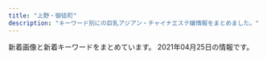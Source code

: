 ```yaml
---
title: "上野・御徒町"
description: "キーワード別にの巨乳アジアン・チャイナエステ嬢情報をまとめました。"
---
```


新着画像と新着キーワードをまとめています。
2021年04月25日の情報です。

<DmmAffiliateIns />
<KeywordTable
  shops={
    [
    {
        "station": "JR\u5fa1\u5f92\u753a\u99c5\u5357\u53e3",
        "name": "\u5b89\u5fc3\u5802",
        "url": "http://es-en.info/",
        "img_links": [
            "http://es-en.info/sp/images/head.jpg",
            "http://es-en.info/sp/images/sys1.jpg",
            "http://es-en.info/sp/images/newsb.png",
            "http://es-en.info/images/9.jpg",
            "http://es-en.info/sp/images/sys4.png",
            "http://es-en.info/img/yuyu1.jpg",
            "http://es-en.info/images/7.jpg",
            "http://es-en.info/images/info.png",
            "http://es-en.info/images/mobile.jpg",
            "http://es-en.info/sp/menu/interior.jpg",
            "http://es-en.info/images/rem.jpg",
            "http://es-en.info/sp/images/top.jpg",
            "http://es-en.info/sp/images/int1.jpg",
            "http://es-en.info/sp/images/int3.jpg",
            "http://es-en.info/sp/images/sisu.png",
            "http://es-en.info/sp/images/pc.jpg",
            "http://es-en.info/sp/images/interior_t.png",
            "http://es-en.info/sp/staff/natumi.jpg",
            "http://es-en.info/sp/staff/yuyu.jpg",
            "http://es-en.info/sp/images/tel.jpg",
            "http://es-en.info/images/head.jpg",
            "http://es-en.info/images/interior_t.jpg",
            "http://es-en.info/sp/images/topgirl.jpg",
            "http://es-en.info/images/news.jpg",
            "http://es-en.info/sp/images/sys2.jpg",
            "http://es-en.info/sp/images/int1.png",
            "http://es-en.info/sp/menu/staff.jpg",
            "http://es-en.info/sp/images/rec1.png",
            "http://es-en.info/images/staff_t.jpg",
            "http://es-en.info/sp/images/rec2.png",
            "http://es-en.info/images/interior.png",
            "http://es-en.info/images/sm.jpg",
            "http://es-en.info/sp/images/ac1.jpg",
            "http://es-en.info/sp/images/sisu_t.jpg",
            "http://es-en.info/sp/staff/yuki.jpg",
            "http://es-en.info/sp/img/yuki1.jpg",
            "http://es-en.info/sp/menu/top.jpg",
            "http://es-en.info/img/zb.jpg",
            "http://es-en.info/sp/img/yuyu1.jpg",
            "http://es-en.info/images/12.jpg",
            "http://es-en.info/sp/images/sys3.jpg",
            "http://es-en.info/sp/images/footer.jpg",
            "http://es-en.info/img/yuki.jpg",
            "http://es-en.info/images/sys1.png",
            "http://es-en.info/img/natumi1.jpg",
            "http://es-en.info/img/yuyu.jpg",
            "http://es-en.info/img/natumi.jpg",
            "http://es-en.info/sp/img/natumi1.jpg",
            "http://es-en.info/sp/images/rec3.png",
            "http://es-en.info/sp/images/news.jpg",
            "http://es-en.info/sp/images/int2.jpg",
            "http://es-en.info/img/yuki1.jpg",
            "http://es-en.info/sp/images/time.png",
            "http://es-en.info/sp/images/staff_t.png"
        ],
        "keywords": {
            "87": 1
        }
    },
    {
        "name": "COCO-GARDEN",
        "url": "http://www.cocogarden.link/",
        "keywords": {
            "E": 4,
            "D": 8,
            "F": 2,
            "86": 2,
            "88": 8,
            "G": 6,
            "87": 10
        },
        "station": "JR\u5fa1\u5f92\u753a\u99c5\u5317\u53e3",
        "img_links": [
            "http://www.cocogarden.link/images/s_info.jpg",
            "http://www.cocogarden.link/files/076-02.jpg",
            "http://www.cocogarden.link/images/s_staff.jpg",
            "http://www.cocogarden.link/files/076.jpg",
            "http://www.cocogarden.link/files/058-02.jpg",
            "http://www.cocogarden.link/files/037-03.jpg",
            "http://www.cocogarden.link/files/086-02.jpg",
            "http://www.cocogarden.link/files/090.jpg",
            "http://www.cocogarden.link/files/088-02.jpg",
            "http://www.cocogarden.link/files/090-03.jpg",
            "http://www.cocogarden.link/files/080.jpg",
            "http://www.cocogarden.link/files/090-02.jpg",
            "http://www.cocogarden.link/files/088.jpg",
            "http://www.cocogarden.link/files/037-02.jpg",
            "http://www.cocogarden.link/files/059-02.jpg",
            "http://www.cocogarden.link/images/1.jpg",
            "http://www.cocogarden.link/images/s_news.jpg",
            "http://www.cocogarden.link/files/075-02.jpg",
            "http://www.cocogarden.link/files/072-03.jpg",
            "http://www.cocogarden.link/files/072-02.jpg",
            "http://www.cocogarden.link/files/058.jpg",
            "http://www.cocogarden.link/files/086.jpg",
            "http://www.cocogarden.link/images/end1.png",
            "http://www.cocogarden.link/files/059-03.jpg",
            "http://www.cocogarden.link/images/top1.jpg",
            "http://www.cocogarden.link/files/075-03.jpg",
            "http://www.cocogarden.link/images/top.jpg",
            "http://www.cocogarden.link/images/s_pick.jpg",
            "http://www.cocogarden.link/files/080-02.jpg",
            "http://www.cocogarden.link/images/nbj3.jpg",
            "http://www.cocogarden.link/files/086-03.jpg",
            "http://www.cocogarden.link/images/koko_200x40.png",
            "http://www.cocogarden.link/files/088-03.jpg",
            "http://www.cocogarden.link/files/059.jpg",
            "http://www.cocogarden.link/images/mobile.jpg",
            "http://www.cocogarden.link/files/080-03.jpg",
            "http://www.cocogarden.link/files/058-03.jpg",
            "http://www.cocogarden.link/files/037.jpg",
            "http://www.cocogarden.link/files/072.jpg",
            "http://www.cocogarden.link/files/075.jpg",
            "http://www.cocogarden.link/files/076-03.jpg"
        ]
    },
    {
        "img_links": [],
        "url": "http://www.macaron.esjoho.com/",
        "name": "\u30de\u30ab\u30ed\u30f3",
        "station": "JR\u5fa1\u5f92\u753a\u99c5\u5317\u53e3",
        "keywords": {}
    },
    {
        "station": "JR\u5fa1\u5f92\u753a\u99c5\u5357\u53e3",
        "img_links": [
            "http://zoey.mssg.jp/images/home/top.jpg",
            "http://zoey.mssg.jp/images/top/top_02.jpg",
            "http://zoey.mssg.jp/images/page_top.png",
            "http://zoey.mssg.jp/images/top/top_03.jpg",
            "http://zoey.mssg.jp/images/top/top_01.jpg",
            "http://zoey.mssg.jp/images/staff_image/staf_010a.jpg",
            "http://zoey.mssg.jp/images/top/top_06.jpg",
            "http://zoey.mssg.jp/images/top/top_04.jpg",
            "http://zoey.mssg.jp/images/top/top_08.png",
            "http://zoey.mssg.jp/images/top/top_05.jpg"
        ],
        "name": "ZOEY \u30be\u30fc\u30a4",
        "keywords": {},
        "url": "http://zoey.mssg.jp"
    },
    {
        "url": "https://cc-tokyo.xyz/",
        "keywords": {
            "84": 3,
            "86": 13,
            "87": 6,
            "85": 23,
            "83": 3
        },
        "station": "\u4e0a\u91ce\u99c5\u5e83\u5c0f\u8def\u53e3",
        "name": "CoCo-Arashi",
        "img_links": [
            "https://cc-tokyo.xyz/therapist/yanyan1.jpg",
            "https://cc-tokyo.xyz/images/indexMap.jpg",
            "https://cc-tokyo.xyz/images/coverGirlText.png",
            "https://cc-tokyo.xyz/therapist/comingSoon.jpg",
            "https://cc-tokyo.xyz/therapist/emi1.jpg",
            "http://www.a-side.com/ad/koko/include/banner/koko_200x40.png",
            "https://cc-tokyo.xyz/images/magazine.jpg",
            "https://cc-tokyo.xyz/images/barTherapist.jpg",
            "https://cc-tokyo.xyz/images/barAccess.jpg",
            "https://cc-tokyo.xyz/images/barInfo.jpg",
            "https://cc-tokyo.xyz/therapist/mari1.jpg",
            "https://cc-tokyo.xyz/images/barSystem.jpg",
            "https://cc-tokyo.xyz/therapist/hinako1.jpg",
            "https://cc-tokyo.xyz/therapist/mai1.jpg",
            "https://cc-tokyo.xyz/images/mobile.jpg",
            "https://cc-tokyo.xyz/therapist/yuri1.jpg",
            "https://cc-tokyo.xyz/therapist/momoka1.jpg",
            "https://cc-tokyo.xyz/therapist/minami1.jpg",
            "https://cc-tokyo.xyz/therapist/saya1.jpg",
            "https://cc-tokyo.xyz/banner/468x60.jpg",
            "https://cc-tokyo.xyz/therapist/yui1.jpg",
            "https://cc-tokyo.xyz/room/1.jpg",
            "https://cc-tokyo.xyz/images/barLink.jpg",
            "https://cc-tokyo.xyz/banner/88x31.jpg",
            "https://cc-tokyo.xyz/images/concept.jpg",
            "https://cc-tokyo.xyz/therapist/moe1.jpg",
            "https://cc-tokyo.xyz/therapist/yuyu1.jpg",
            "https://cc-tokyo.xyz/images/movie.jpg",
            "https://cc-tokyo.xyz/images/barProfile.jpg"
        ]
    },
    {
        "url": "https://ueno-mensesthe.com/",
        "keywords": {
            "F": 5,
            "C": 3,
            "\u30bb\u30af\u30b7\u30fc": 2,
            "D": 19
        },
        "station": "JR\u4e0a\u91ce\u99c5\u5165\u8c37\u53e3",
        "name": "\u697d\u5712",
        "img_links": [
            "https://ueno-mensesthe.com/icon/twitter.png",
            "https://ueno-mensesthe.com/room/room-l1.jpg",
            "https://ueno-mensesthe.com/icon/yelp.png",
            "https://ueno-mensesthe.com/wp/wp-content/uploads/2021/04/haruko1.jpg",
            "https://ueno-mensesthe.com/wp/wp-content/uploads/2021/04/newface.jpg",
            "https://ueno-mensesthe.com/wp/wp-content/uploads/2021/04/haruko2.jpg",
            "https://ueno-mensesthe.com/room/room-l7.jpg",
            "https://ueno-mensesthe.com/wp/wp-content/uploads/2021/04/haruko2-150x150.jpg",
            "https://ueno-mensesthe.com/wp/wp-content/uploads/2021/02/mirai1.jpg",
            "https://ueno-mensesthe.com/wp/wp-content/uploads/2021/03/ayumi2-1-150x150.jpg",
            "https://ueno-mensesthe.com/images/top2.jpg",
            "https://ueno-mensesthe.com/wp/wp-content/uploads/2021/02/hana.jpg",
            "https://ueno-mensesthe.com/wp/wp-content/uploads/2021/03/ayumi2.jpg",
            "https://ueno-mensesthe.com/images/clear.png",
            "https://ueno-mensesthe.com/wp/wp-content/uploads/2021/02/hina2.jpg",
            "https://ueno-mensesthe.com/images/cos2.jpg",
            "https://ueno-mensesthe.com/room/room-l10.jpg",
            "https://ueno-mensesthe.com/wp/wp-content/uploads/2021/04/sari1.jpg",
            "https://ueno-mensesthe.com/wp/wp-content/uploads/2021/04/sari2.jpg",
            "https://ueno-mensesthe.com/footer/footer-staff.png",
            "https://ueno-mensesthe.com/icon/facebook.png",
            "https://ueno-mensesthe.com/wp/wp-content/uploads/2021/02/hina3.jpg",
            "https://ueno-mensesthe.com/wp/wp-content/uploads/2021/01/main-300x244.png",
            "https://ueno-mensesthe.com/footer/footer-line.png",
            "https://ueno-mensesthe.com/wp/wp-content/uploads/2021/02/hina.jpg",
            "https://ueno-mensesthe.com/wp/wp-content/uploads/2021/03/ayumi2-1-200x300.jpg",
            "https://ueno-mensesthe.com/images/header3.png",
            "https://ueno-mensesthe.com/images/top3.jpg",
            "https://ueno-mensesthe.com/wp/wp-content/uploads/2021/02/yuki2.jpg",
            "https://ueno-mensesthe.com/wp/wp-content/uploads/2021/04/sari2-200x300.jpg",
            "https://ueno-mensesthe.com/images/qrcode.png",
            "https://ueno-mensesthe.com/room/room-l2.jpg",
            "https://ueno-mensesthe.com/wp/wp-content/uploads/2021/02/yuki.jpg",
            "https://ueno-mensesthe.com/images/flower.png",
            "https://ueno-mensesthe.com/images/main.jpg",
            "https://ueno-mensesthe.com/images/main-sp.jpg",
            "https://ueno-mensesthe.com/wp/wp-content/uploads/2021/03/ayumi1.jpg",
            "https://ueno-mensesthe.com/images/top1.jpg",
            "https://ueno-mensesthe.com/wp/wp-content/uploads/2021/02/mirai2.jpg",
            "https://ueno-mensesthe.com/room/room-l3.jpg",
            "https://ueno-mensesthe.com/room/room-l8.jpg",
            "https://ueno-mensesthe.com/wp/wp-content/uploads/2021/01/main-150x150.png",
            "https://ueno-mensesthe.com/images/top0.jpg",
            "https://ueno-mensesthe.com/icon/line.png",
            "https://ueno-mensesthe.com/room/room-l9.jpg",
            "https://ueno-mensesthe.com/images/cos1.jpg",
            "https://ueno-mensesthe.com/wp/wp-content/uploads/2021/04/sari2-150x150.jpg",
            "https://ueno-mensesthe.com/footer/footer-tel.png",
            "https://ueno-mensesthe.com/wp/wp-content/uploads/2021/04/haruko2-200x300.jpg",
            "https://ueno-mensesthe.com/room/room-l4.jpg"
        ]
    },
    {
        "name": "\u9db4",
        "keywords": {
            "C": 7
        },
        "img_links": [
            "http://th20.com/turu/images/mobile.jpg"
        ],
        "station": "\u6d45\u8349\u99c52\u756a\u51fa\u53e3",
        "url": "http://th20.com/turu/"
    },
    {
        "img_links": [
            "https://okachi-mg.com/images/ks20-9.jpg",
            "https://okachi-mg.com/images/index_20.jpg",
            "http://www.okachi-mg.com/images/index_06.png",
            "https://okachi-mg.com/images/a0.jpg",
            "https://okachi-mg.com/images/index_02.png",
            "http://www.okachi-mg.com/images/index_09.png",
            "https://okachi-mg.com/images/ks20-9t.jpg",
            "http://www.okachi-mg.com/images/a0.jpg",
            "https://okachi-mg.com/images/ks21-4.jpg",
            "http://www.okachi-mg.com/images/4.jpg",
            "https://okachi-mg.com/images/1.jpg",
            "https://okachi-mg.com/images/4.jpg",
            "http://www.okachi-mg.com/images/index_05.png",
            "https://okachi-mg.com/images/index_19.jpg",
            "http://www.okachi-mg.com/images/index_02.png",
            "https://okachi-mg.com/images/ks20-17.jpg",
            "http://www.okachi-mg.com/images/index_18.jpg",
            "http://www.okachi-mg.com/images/index_19.jpg",
            "https://okachi-mg.com/images/index_09.png",
            "http://www.okachi-mg.com/images/1.jpg",
            "http://www.okachi-mg.com/images/index_07.png",
            "http://www.okachi-mg.com/images/esk1.jpg",
            "https://okachi-mg.com/images/esk1.jpg",
            "https://okachi-mg.com/images/index_08.png",
            "https://okachi-mg.com/images/index_07.png",
            "http://www.okachi-mg.com/images/ks20-9t.jpg",
            "https://okachi-mg.com/images/index_05.png",
            "http://www.okachi-mg.com/images/index_08.png",
            "https://okachi-mg.com/images/index_18.jpg",
            "http://www.okachi-mg.com/images/index_03.png",
            "https://okachi-mg.com/images/index_03.png",
            "http://www.okachi-mg.com/images/ks20-17.jpg",
            "https://okachi-mg.com/images/index_06.png",
            "http://www.okachi-mg.com/images/index_20.jpg",
            "http://www.okachi-mg.com/images/ks21-4.jpg",
            "http://www.okachi-mg.com/images/ks20-9.jpg"
        ],
        "station": "JR\u5fa1\u5f92\u753a\u99c5\u5357\u53e3",
        "url": "https://okachi-mg.com/",
        "keywords": {
            "90": 2,
            "84": 2,
            "85": 2
        },
        "name": "\u559c\u624b-\u304d\u3057\u3085-"
    },
    {
        "name": "\u5973\u624b",
        "station": "JR\u4e0a\u91ce\u99c5\u6d45\u8349\u53e3",
        "keywords": {
            "85": 2,
            "90": 2,
            "86": 2
        },
        "url": "https://www.ueno-assistant.com/",
        "img_links": [
            "https://www.ueno-assistant.com/images/index_09.png",
            "https://www.ueno-assistant.com/images/index_05.png",
            "https://www.ueno-assistant.com/images/index_06.png",
            "https://www.ueno-assistant.com/images/index_03.png",
            "http://www.ueno-assistant.com/images/es21-1.jpg",
            "https://www.ueno-assistant.com/images/4.jpg",
            "https://www.ueno-assistant.com/images/opbs20-17.jpg",
            "http://www.ueno-assistant.com/images/opbs20-9.jpg",
            "http://www.ueno-assistant.com/images/index_02.png",
            "http://www.ueno-assistant.com/images/index_06.png",
            "http://www.ueno-assistant.com/images/index_05.png",
            "http://www.ueno-assistant.com/images/index_07.png",
            "https://www.ueno-assistant.com/images/index_18.jpg",
            "https://www.ueno-assistant.com/images/index_20.jpg",
            "http://www.ueno-assistant.com/images/opbs20-17.jpg",
            "http://www.ueno-assistant.com/images/index_18.jpg",
            "https://www.ueno-assistant.com/images/opbs21-4t.jpg",
            "https://www.ueno-assistant.com/images/a0.jpg",
            "https://www.ueno-assistant.com/images/es21-1.jpg",
            "https://www.ueno-assistant.com/images/index_08.png",
            "http://www.ueno-assistant.com/images/index_20.jpg",
            "http://www.ueno-assistant.com/images/index_09.png",
            "http://www.ueno-assistant.com/images/opbs21-4.jpg",
            "https://www.ueno-assistant.com/images/opbs20-9.jpg",
            "http://www.ueno-assistant.com/images/index_19.jpg",
            "http://www.ueno-assistant.com/images/4.jpg",
            "https://www.ueno-assistant.com/images/index_19.jpg",
            "https://www.ueno-assistant.com/images/index_07.png",
            "http://www.ueno-assistant.com/images/index_08.png",
            "http://www.ueno-assistant.com/images/1.jpg",
            "http://www.ueno-assistant.com/images/a0.jpg",
            "http://www.ueno-assistant.com/images/opbs21-4t.jpg",
            "https://www.ueno-assistant.com/images/index_02.png",
            "https://www.ueno-assistant.com/images/1.jpg",
            "https://www.ueno-assistant.com/images/opbs21-4.jpg",
            "http://www.ueno-assistant.com/images/index_03.png"
        ]
    },
    {
        "url": "http://www.rosa-es.info/",
        "name": "\u6708\u591c",
        "keywords": {
            "D": 4,
            "89": 1,
            "C": 2,
            "E": 6,
            "85": 1,
            "86": 2,
            "88": 1,
            "87": 1
        },
        "station": "JR\u4e0a\u91ce\u99c5\u6d45\u8349\u53e3",
        "img_links": [
            "http://www.rosa-es.info/staff/koko1.jpg",
            "http://www.rosa-es.info/img/loader.png",
            "http://www.rosa-es.info/staff/yuki.jpg",
            "http://www.rosa-es.info/staff/yumi.jpg",
            "http://www.rosa-es.info/img/pic/slide_1.jpg",
            "http://www.rosa-es.info/staff/rara.jpg",
            "http://www.rosa-es.info/staff/yuki1.jpg",
            "http://www.rosa-es.info/staff/nana.jpg",
            "http://www.rosa-es.info/staff/rara1.jpg",
            "http://www.rosa-es.info/staff/koko.jpg",
            "http://www.rosa-es.info/staff/yuki2.jpg",
            "http://www.rosa-es.info/img/pic/int2.jpg",
            "http://www.rosa-es.info/img/pic/int4.jpg",
            "http://www.rosa-es.info/img/pic/slide_2.jpg",
            "http://www.rosa-es.info/staff/yuri2.jpg",
            "http://www.rosa-es.info/staff/yuri1.jpg",
            "http://www.rosa-es.info/staff/yumi1.jpg",
            "http://www.rosa-es.info/staff/nana2.jpg",
            "http://www.rosa-es.info/staff/yuri.jpg",
            "http://www.rosa-es.info/staff/koko2.jpg",
            "http://www.rosa-es.info/img/pic/int1.jpg",
            "http://www.rosa-es.info/staff/nana1.jpg",
            "http://www.rosa-es.info/staff/rara2.jpg",
            "http://www.rosa-es.info/img/pic/int3.jpg",
            "http://www.rosa-es.info/staff/yumi2.jpg"
        ]
    },
    {
        "name": "\u30a2\u30ed\u30de \u3072\u307e\u308f\u308a",
        "station": "\u6e6f\u5cf6\u99c5",
        "url": "http://lena.este.work/",
        "img_links": [
            "http://lena.este.work/2/uploadimg/1615703699.jpg",
            "http://lena.este.work/2/uploadimg/1583138243.jpg",
            "http://lena.este.work/ta.png",
            "http://lena.este.work/sys2.png",
            "http://lena.este.work/2/uploadimg/1557998297.jpeg",
            "http://lena.este.work/s1.png",
            "http://lena.este.work/interior_t.png",
            "http://lena.este.work/2/uploadimg/1616028017.jpg",
            "http://lena.este.work/tel.jpg",
            "http://lena.este.work/2/uploadimg/1606782448.jpeg",
            "http://lena.este.work/head.jpg",
            "http://lena.este.work/2/uploadimg/1615703547.jpg",
            "http://lena.este.work/2/uploadimg/1616028039.jpg",
            "http://lena.este.work/staff_t.jpg",
            "http://lena.este.work/news.png"
        ],
        "keywords": {
            "86": 24,
            "85": 8,
            "D": 16,
            "E": 8
        }
    },
    {
        "keywords": {
            "90": 1,
            "84": 1,
            "85": 1
        },
        "name": "\u30aa\u30a2\u30b7\u30b9",
        "station": "JR\u4e0a\u91ce\u99c5\u5165\u8c37\u53e3",
        "url": "https://20oasis.com/",
        "img_links": [
            "https://20oasis.com/images/index_02.png",
            "https://20oasis.com/images/index_05.png",
            "https://20oasis.com/images/1.jpg",
            "https://20oasis.com/images/os21-10.jpg",
            "https://20oasis.com/images/a0.jpg",
            "https://20oasis.com/images/index_07.png",
            "https://20oasis.com/images/os21-14.jpg",
            "https://20oasis.com/images/index_08.png",
            "https://20oasis.com/images/index_09.png",
            "https://20oasis.com/images/4.jpg",
            "https://20oasis.com/images/os21-7.jpg",
            "https://20oasis.com/images/index_03.png",
            "https://20oasis.com/images/eso21-1.jpg",
            "https://20oasis.com/images/index_20.jpg",
            "https://20oasis.com/images/index_06.png",
            "https://20oasis.com/images/14.jpg",
            "https://20oasis.com/images/os21-11.jpg"
        ]
    },
    {
        "name": "\u7652\u3057\u5c4b",
        "keywords": {
            "E": 13,
            "F": 3,
            "\u30bb\u30af\u30b7\u30fc": 2,
            "D": 25,
            "C": 7
        },
        "url": "https://u-este.com/",
        "img_links": [
            "https://u-este.com/wp-content/themes/este/img/tel_footer.png",
            "https://u-este.com/wp-content/uploads/2021/02/01sajioakla.jpg",
            "https://u-este.com/wp-content/themes/este/img/4.jpg",
            "https://u-este.com/wp-content/uploads/2021/02/02sioajsioasa.jpg",
            "https://u-este.com/wp-content/themes/este/img/top-img02.png",
            "https://u-este.com/wp-content/uploads/2021/02/aertdyfugiho.jpg",
            "https://u-este.com/wp-content/themes/este/img/3.jpg",
            "https://u-este.com/wp-content/uploads/2021/02/897s6aaiyashia.jpg",
            "https://u-este.com/wp-content/themes/este/img/tel_header.png",
            "https://u-este.com/wp-content/uploads/2021/02/01soaaklaa.jpg",
            "https://u-este.com/wp-content/themes/este/img/top-img04a.png",
            "https://u-este.com/wp-content/uploads/2021/02/04shioajsioaklsa.jpg",
            "https://u-este.com/wp-content/themes/este/img/1.jpg",
            "https://u-este.com/wp-content/uploads/2021/02/11iyashia.jpg",
            "https://u-este.com/wp-content/uploads/2021/02/stadyfuygaiho.jpg",
            "https://u-este.com/wp-content/themes/este/img/2.jpg",
            "https://u-este.com/wp-content/uploads/2021/02/03ioasjiassaa.jpg",
            "https://u-este.com/wp-content/themes/este/img/top-img01.png",
            "https://u-este.com/wp-content/themes/este/img/call.png",
            "https://u-este.com/wp-content/uploads/2021/02/srdaytfuygiho.jpg",
            "https://u-este.com/wp-content/uploads/2021/02/2121iyashia.jpg",
            "https://u-este.com/wp-content/themes/este/img/top-img05.png",
            "https://u-este.com/wp-content/uploads/2021/02/0hsaisjiaaaklaslka.jpg",
            "https://u-este.com/wp-content/uploads/2021/02/shiauiaas.jpg",
            "https://u-este.com/wp-content/uploads/2021/02/drtyfugihoj.jpg",
            "https://u-este.com/wp-content/uploads/2021/02/121iyashia.jpg",
            "https://u-este.com/wp-content/uploads/2021/02/sajiojaiolaksa.jpg",
            "https://u-este.com/wp-content/uploads/2021/02/sajiojaioaklakksla.jpg",
            "https://u-este.com/wp-content/uploads/2021/02/hsaosjiaklakla.jpg",
            "https://u-este.com/wp-content/uploads/2021/02/02jiosajsaklsa.jpg",
            "https://u-este.com/wp-content/uploads/2021/02/draytfusgyiho.jpg"
        ],
        "station": "JR\u5fa1\u5f92\u753a\u99c5\u5317\u53e3"
    },
    {
        "station": "\u7530\u539f\u753a\u99c5\u30a8\u30ec\u30d9\u30fc\u30bf\u30fc\u53e3",
        "url": "http://yura-kunitachi.xyz/",
        "keywords": {},
        "img_links": [
            "http://yura-kunitachi.xyz/_src/53513925/mmexport1618884765961.jpg",
            "http://yura-kunitachi.xyz/_src/53513957/wechatimg229.jpg",
            "http://yura-kunitachi.xyz/_src/55498274/wechatimg8.jpg",
            "http://yura-kunitachi.xyz/_src/55498272/wechatimg91.jpg",
            "http://yura-kunitachi.xyz/_src/53513935/wechatimg92.jpg",
            "http://yura-kunitachi.xyz/_src/53513943/navi_01.png",
            "http://yura-kunitachi.xyz/_src/53513931/wechatimg89.jpg",
            "http://yura-kunitachi.xyz/_src/53513929/wechatimg93.jpg",
            "http://yura-kunitachi.xyz/_src/53513961/wechatimg97.jpg",
            "http://yura-kunitachi.xyz/_src/53513959/137080-osd41m-772.jpg",
            "http://yura-kunitachi.xyz/_src/53513963/wechatimg102.jpg",
            "http://yura-kunitachi.xyz/_src/53513965/wechatimg81_20210306210100439.jpg",
            "http://yura-kunitachi.xyz/_src/53513942/3da7d3dc6ee4f2d3861295bdb20452b671deb86c6f4e442ebce1715dc06eb99e.jpg",
            "http://yura-kunitachi.xyz/_src/53513947/navi_03.png",
            "http://yura-kunitachi.xyz/_src/53513955/cam.jpg",
            "http://yura-kunitachi.xyz/_src/53513967/xxl_44c52558b2be4d61a2f879da7d157c31.jpg",
            "http://yura-kunitachi.xyz/_src/53513910/5f5316158ec7f0d0727854410a5be46303a324b1fef3ef0de82fa8c4fe0f59d4.jpg",
            "http://yura-kunitachi.xyz/_src/53513951/navi_05.png",
            "http://yura-kunitachi.xyz/_src/53513949/navi_04.png",
            "http://yura-kunitachi.xyz/_src/53513953/navi_06.png",
            "http://yura-kunitachi.xyz/_src/53513945/navi_02.png",
            "http://yura-kunitachi.xyz/_src/53513933/wechatimg90.jpg"
        ],
        "name": "Rei"
    },
    {
        "station": "\u6d45\u8349\u99c5",
        "img_links": [
            "http://www.iyashinoie.mensest.com/img/tel.png",
            "http://www.iyashinoie.mensest.com/img/nav-001.png",
            "http://www.iyashinoie.mensest.com/files/002.jpg",
            "http://www.iyashinoie.mensest.com/files/001.jpg",
            "http://www.iyashinoie.mensest.com/img/nav-005.png",
            "http://www.iyashinoie.mensest.com/img/stb.jpg",
            "http://www.iyashinoie.mensest.com/img/nav-002.png",
            "http://www.iyashinoie.mensest.com/img/nav-003.png",
            "http://www.iyashinoie.mensest.com/img/nav-006.png",
            "http://www.iyashinoie.mensest.com/img/top01.png",
            "http://www.iyashinoie.mensest.com/img/stt.jpg",
            "http://www.iyashinoie.mensest.com/files/003.jpg",
            "http://www.iyashinoie.mensest.com/img/nav-004.png"
        ],
        "name": "\u7652\u3057\u306e\u5bb6",
        "url": "http://www.iyashinoie.mensest.com/",
        "keywords": {
            "C": 1,
            "86": 2,
            "87": 1,
            "D": 2
        }
    },
    {
        "img_links": [],
        "station": "JR\u5fa1\u5f92\u753a\u99c5\u5357\u53e3",
        "keywords": {},
        "name": "\u30b9\u30de\u30a4\u30eb",
        "url": "http://smile.ests.jp/"
    },
    {
        "station": "JR\u5fa1\u5f92\u753a\u99c5\u5357\u53e3",
        "img_links": [
            "http://www.sh-riraks.xyz/uploads/201130/1-201130133012441.jpg",
            "http://www.sh-riraks.xyz/uploads/200617/1-20061G54ZQ14.jpg",
            "http://www.sh-riraks.xyz/uploads/201130/1-201130133145E0.jpg",
            "http://www.sh-riraks.xyz/uploads/allimg/180604/1-1P60410212A02.jpg",
            "http://www.sh-riraks.xyz/img/ttl_pickup.png",
            "http://www.sh-riraks.xyz/img/ttl_mobile.png",
            "http://www.sh-riraks.xyz/uploads/180521/1-1P52116495SC.jpg",
            "http://www.sh-riraks.xyz/uploads/190611/1-1Z611153S2561.jpg",
            "http://www.sh-riraks.xyz/uploads/201130/1-201130133215X9.jpg",
            "http://www.sh-riraks.xyz/uploads/200617/1-20061G54941Z9.jpg",
            "http://www.sh-riraks.xyz/img/ttl_girls.png",
            "http://www.sh-riraks.xyz/uploads/180521/1-1P5211649103K.jpg",
            "http://www.sh-riraks.xyz/uploads/181001/1-1Q001142IB48.jpg",
            "http://www.sh-riraks.xyz/uploads/200107/1-20010F92019226.jpg",
            "http://www.sh-riraks.xyz/uploads/191015/1-1910151T03I48.jpg",
            "http://www.sh-riraks.xyz/uploads/201130/1-201130132956292.jpg",
            "http://www.sh-riraks.xyz/uploads/201130/1-20113013311Rc.jpg",
            "http://www.sh-riraks.xyz/uploads/201130/1-201130133029220.jpg",
            "http://www.sh-riraks.xyz/uploads/201130/1-201130133129441.jpg",
            "http://www.sh-riraks.xyz/img/ttl_wnew.png",
            "http://www.sh-riraks.xyz/uploads/201130/1-201130132942Y6.jpg",
            "http://www.sh-riraks.xyz/uploads/181001/1-1Q001142T6406.jpg",
            "http://www.sh-riraks.xyz/img/ttl_staff.png",
            "http://www.sh-riraks.xyz/uploads/201130/1-201130133045611.jpg",
            "http://www.sh-riraks.xyz/uploads/200617/1-20061G54TIb.jpg"
        ],
        "url": "http://www.sh-riraks.xyz/",
        "name": "\u5922\u306e\u8776\u3005",
        "keywords": {
            "C": 17
        }
    },
    {
        "url": "http://www.itoshii.tokyo/",
        "name": "\u30d5\u30a1\u30f3\u30bf\u30b8\u30fc",
        "station": "JR\u5fa1\u5f92\u753a\u99c5\u5317\u53e3",
        "img_links": [],
        "keywords": {}
    },
    {
        "keywords": {},
        "img_links": [
            "http://mary.est-u.com/images/index_02.jpg",
            "http://mary.est-u.com/images/index_03.jpg",
            "http://mary.est-u.com/images/s1.jpg",
            "http://mary.est-u.com/images/index_14.jpg",
            "http://mary.est-u.com/images/cc.jpg",
            "http://mary.est-u.com/images/2.jpg",
            "http://mary.est-u.com/images/index_01.jpg",
            "http://mary.est-u.com/images/index_07.jpg"
        ],
        "station": "JR\u4e0a\u91ce\u99c5\u5165\u8c37\u53e3",
        "url": "http://mary.est-u.com/",
        "name": "\u30e1\u30a2\u30ea\u30fc"
    },
    {
        "station": "JR\u5fa1\u5f92\u753a\u99c5\u5317\u53e3",
        "name": "\u5922\u306e\u604b",
        "url": "http://www.yumenokoi.masg.info/",
        "keywords": {
            "D": 67,
            "88": 31,
            "F": 8,
            "87": 53,
            "C": 7,
            "G": 31,
            "86": 37,
            "E": 8
        },
        "img_links": [
            "http://www.yumenokoi.masg.info/files/023.jpg",
            "http://www.yumenokoi.masg.info/images/m2.jpg",
            "http://www.yumenokoi.masg.info/images/rsubt6.png",
            "http://www.yumenokoi.masg.info/files/017-02.jpg",
            "http://www.yumenokoi.masg.info/images/m3.jpg",
            "http://www.yumenokoi.masg.info/files/024.jpg",
            "http://www.yumenokoi.masg.info/files/016-02.jpg",
            "http://www.yumenokoi.masg.info/files/002-02.jpg",
            "http://www.yumenokoi.masg.info/files/021-02.jpg",
            "http://www.yumenokoi.masg.info/images/rsubt7.png",
            "http://www.yumenokoi.masg.info/files/021.jpg",
            "http://www.yumenokoi.masg.info/files/025.jpg",
            "http://www.yumenokoi.masg.info/files/006-02.jpg",
            "http://www.yumenokoi.masg.info/files/009-02.jpg",
            "http://www.yumenokoi.masg.info/files/027.jpg",
            "http://www.yumenokoi.masg.info/files/018-02.jpg",
            "http://www.yumenokoi.masg.info/images/m6.jpg",
            "http://www.yumenokoi.masg.info/files/024-02.jpg",
            "http://www.yumenokoi.masg.info/images/service/s02.jpg",
            "http://www.yumenokoi.masg.info/files/015-02.jpg",
            "http://www.yumenokoi.masg.info/files/017.jpg",
            "http://www.yumenokoi.masg.info/images/b-online.png",
            "http://www.yumenokoi.masg.info/images/slider-img002.jpg",
            "http://www.yumenokoi.masg.info/images/m4.jpg",
            "http://www.yumenokoi.masg.info/files/026-02.jpg",
            "http://www.yumenokoi.masg.info/files/010.jpg",
            "http://www.yumenokoi.masg.info/images/b-tel.png",
            "http://www.yumenokoi.masg.info/files/006.jpg",
            "http://www.yumenokoi.masg.info/photo_news/upimg/63687607e4ea1479a4_0.jpg",
            "http://www.yumenokoi.masg.info/files/023-02.jpg",
            "http://www.yumenokoi.masg.info/images/service/s03.jpg",
            "http://www.yumenokoi.masg.info/images/rsubt5.png",
            "http://www.yumenokoi.masg.info/images/service/s06.jpg",
            "http://www.yumenokoi.masg.info/files/011.jpg",
            "http://www.yumenokoi.masg.info/images/service/s05.jpg",
            "http://www.yumenokoi.masg.info/files/015.jpg",
            "http://www.yumenokoi.masg.info/files/002.jpg",
            "http://www.yumenokoi.masg.info/files/008-02.jpg",
            "http://www.yumenokoi.masg.info/files/008.jpg",
            "http://www.yumenokoi.masg.info/files/010-02.jpg",
            "http://www.yumenokoi.masg.info/images/service/s04.jpg",
            "http://www.yumenokoi.masg.info/photo_news/upimg/72260604eeb32e10a4_0.jpg",
            "http://www.yumenokoi.masg.info/files/016.jpg",
            "http://www.yumenokoi.masg.info/files/011-02.jpg",
            "http://www.yumenokoi.masg.info/images/rsubt4.png",
            "http://www.yumenokoi.masg.info/files/026.jpg",
            "http://www.yumenokoi.masg.info/images/rsubt2.png",
            "http://www.yumenokoi.masg.info/files/018.jpg",
            "http://www.yumenokoi.masg.info/images/tel2.png",
            "http://www.yumenokoi.masg.info/files/009.jpg",
            "http://www.yumenokoi.masg.info/images/slider-img001.jpg",
            "http://www.yumenokoi.masg.info/files/027-02.jpg",
            "http://www.yumenokoi.masg.info/photo_news/upimg/62718604587c46ab8f_0.jpg",
            "http://www.yumenokoi.masg.info/files/025-02.jpg",
            "http://www.yumenokoi.masg.info/images/m1.jpg",
            "http://www.yumenokoi.masg.info/images/service/s01.jpg",
            "http://www.yumenokoi.masg.info/images/rsubt1.png",
            "http://www.yumenokoi.masg.info/images/rsubt3.png"
        ]
    },
    {
        "name": "HEAVEN\u30fb\u30d8\u30d6\u30f3",
        "keywords": {},
        "station": "\u6e6f\u5cf6\u99c52\u756a",
        "img_links": [
            "http://tubakihime.link/_src/54585093/wechatimg1333.jpg",
            "http://tubakihime.link/_src/54585083/3.jpg",
            "http://tubakihime.link/_src/54585124/img20210316144121947863.jpg",
            "http://tubakihime.link/_src/54585085/4.jpg",
            "http://tubakihime.link/_src/54585105/6.jpg",
            "http://tubakihime.link/_src/54585097/2.jpg",
            "http://tubakihime.link/_src/54585101/4.jpg",
            "http://tubakihime.link/_src/54585177/img20210316144121946529.jpg",
            "http://tubakihime.link/_src/54585144/img20210316144121946529.jpg",
            "http://tubakihime.link/_src/54585183/wechatimg318.png",
            "http://tubakihime.link/_src/54585081/2.jpg",
            "http://tubakihime.link/_src/54585148/heaven4.png",
            "http://tubakihime.link/_src/54585181/wechatimg313.jpg",
            "http://tubakihime.link/_src/54585113/img20210316144121947863.jpg",
            "http://tubakihime.link/_src/54585178/img20210316144121946529.jpg",
            "http://tubakihime.link/_src/55239393/heaven1.png",
            "http://tubakihime.link/_src/54585122/wechatimg1333.jpg",
            "http://tubakihime.link/_src/54585099/3.jpg",
            "http://tubakihime.link/_src/54585156/wechatimg301.jpg",
            "http://tubakihime.link/_src/54585089/6.jpg",
            "http://tubakihime.link/_src/54585112/wechatimg1333.jpg",
            "http://tubakihime.link/_src/54585154/img20210316144121946529.jpg",
            "http://tubakihime.link/_src/54585079/1.jpg",
            "http://tubakihime.link/_src/54585175/wechatimg301.jpg",
            "http://tubakihime.link/_src/54585174/wechatimg301.jpg",
            "http://tubakihime.link/_src/54585170/wechatimg1333.jpg",
            "http://tubakihime.link/_src/54585107/cam.jpg",
            "http://tubakihime.link/_src/54585095/1.jpg",
            "http://tubakihime.link/_src/54585166/wechatimg301.jpg",
            "http://tubakihime.link/_src/54585169/wechatimg1333.jpg",
            "http://tubakihime.link/_src/54585157/wechatimg301.jpg",
            "http://tubakihime.link/_src/54585109/cam.jpg",
            "http://tubakihime.link/_src/54585155/cam.jpg",
            "http://tubakihime.link/_src/54585094/img20210316144121947863.jpg",
            "http://tubakihime.link/_src/54585146/int2.png",
            "http://tubakihime.link/_src/54585087/5.jpg",
            "http://tubakihime.link/_src/54585171/img20210316144121947863.jpg",
            "http://tubakihime.link/_src/55239408/heaven2.png",
            "http://tubakihime.link/_src/54585110/cam.jpg",
            "http://tubakihime.link/_src/54585172/img20210316144121947863.jpg",
            "http://tubakihime.link/_src/54585143/img20210316144121946529.jpg",
            "http://tubakihime.link/_src/54585103/5.jpg"
        ],
        "url": "http://tubakihime.link/"
    },
    {
        "url": "http://lian-ai.work/",
        "name": "\u604b\u611b",
        "keywords": {},
        "station": "JR\u5fa1\u5f92\u753a\u99c5\u5317\u53e3",
        "img_links": [
            "http://lian-ai.work/images/7.jpg",
            "http://lian-ai.work/images/2.jpg",
            "http://lian-ai.work/staff/momo.jpg",
            "http://lian-ai.work/img/nari1.jpg",
            "http://lian-ai.work/img/an1.jpg",
            "http://lian-ai.work/img/akane1.jpg",
            "http://lian-ai.work/images/ta.jpg",
            "http://lian-ai.work/images/9.jpg",
            "http://lian-ai.work/img/mei1.jpg",
            "http://lian-ai.work/images/4.jpg",
            "http://lian-ai.work/images/8.jpg",
            "http://lian-ai.work/img/momo1.jpg",
            "http://lian-ai.work/img/akina1.jpg",
            "http://lian-ai.work/images/interior_t.jpg",
            "http://lian-ai.work/images/sys1.jpg",
            "http://lian-ai.work/staff/mirei.jpg",
            "http://lian-ai.work/img/miki1.jpg",
            "http://lian-ai.work/images/5.jpg",
            "http://lian-ai.work/img/momoka1.jpg",
            "http://lian-ai.work/images/sys2.jpg",
            "http://lian-ai.work/images/head.jpg",
            "http://lian-ai.work/img/yuna1.jpg",
            "http://lian-ai.work/images/mobile.jpg",
            "http://lian-ai.work/images/rec1.jpg",
            "http://lian-ai.work/staff/momoka.jpg",
            "http://lian-ai.work/images/rec2.jpg",
            "http://lian-ai.work/images/1.jpg",
            "http://lian-ai.work/staff/akina.jpg",
            "http://lian-ai.work/staff/mei.jpg",
            "http://lian-ai.work/images/int2.jpg",
            "http://lian-ai.work/staff/miki.jpg",
            "http://lian-ai.work/images/6.jpg",
            "http://lian-ai.work/staff/akane.jpg",
            "http://lian-ai.work/images/3.jpg",
            "http://lian-ai.work/staff/an.jpg",
            "http://lian-ai.work/img/mirei1.jpg",
            "http://lian-ai.work/img/akina2.jpg",
            "http://lian-ai.work/images/int1.jpg",
            "http://lian-ai.work/images/staff_t.jpg",
            "http://lian-ai.work/staff/nari.jpg",
            "http://lian-ai.work/images/tg.jpg",
            "http://lian-ai.work/img/akane2.jpg",
            "http://lian-ai.work/images/10.jpg",
            "http://lian-ai.work/staff/yuna.jpg"
        ]
    },
    {
        "name": "\u6708\u514e \u30b2\u30c3\u30c8",
        "station": "JR\u5fa1\u5f92\u753a\u99c5\u5357\u53e3",
        "img_links": [
            "https://moon-rabbit.info/staffPhoto/s20201027004342.jpg",
            "https://moon-rabbit.info/images/returnBtn.png",
            "https://moon-rabbit.info/images/mobile.jpg",
            "https://moon-rabbit.info/staffPhoto/s20210221135204.jpg",
            "https://moon-rabbit.info/staffPhoto/b20210221135204.jpg",
            "https://moon-rabbit.info/staffPhoto/b20210415212743.jpg",
            "https://moon-rabbit.info/js/sliderLine/slide_next.png",
            "https://moon-rabbit.info/staffPhoto/s20201026232438.jpg",
            "https://moon-rabbit.info/staffPhoto/s20201026233537.jpg",
            "https://moon-rabbit.info/staffPhoto/b20201027002208.jpg",
            "https://moon-rabbit.info/staffPhoto/s20210409144640.jpg",
            "https://moon-rabbit.info/staffPhoto/b20201027003115.jpg",
            "https://moon-rabbit.info/staffPhoto/s20210326172946.jpg",
            "https://moon-rabbit.info/staffPhoto/b20210401213854.jpg",
            "https://moon-rabbit.info/staffPhoto/s20210406172509.jpg",
            "https://moon-rabbit.info/staffPhoto/b20210416205502.jpg",
            "https://moon-rabbit.info/staffPhoto/b20210409144640.jpg",
            "https://moon-rabbit.info/staffPhoto/b20210406172509.jpg",
            "https://moon-rabbit.info/staffPhoto/s20201026233328.jpg",
            "https://moon-rabbit.info/images/store/04.jpg",
            "https://moon-rabbit.info/staffPhoto/s20201027011549.jpg",
            "https://moon-rabbit.info/staffPhoto/b20201027011549.jpg",
            "https://moon-rabbit.info/staffPhoto/b20201213182803.jpg",
            "https://moon-rabbit.info/images/store/01.jpg",
            "https://moon-rabbit.info/staffPhoto/s20210410164151.jpg",
            "https://moon-rabbit.info/images/store/03.jpg",
            "https://moon-rabbit.info/staffPhoto/s20201027011627.jpg",
            "https://moon-rabbit.info/staffPhoto/s20210415212743.jpg",
            "https://moon-rabbit.info/staffPhoto/s20201027002208.jpg",
            "https://moon-rabbit.info/uploadfiles/images/campaignMoonRabbitInfo.jpg",
            "https://moon-rabbit.info/staffPhoto/b20201027004342.jpg",
            "https://moon-rabbit.info/js/sliderLine/slide_prev.png",
            "https://moon-rabbit.info/images/store/02.jpg",
            "https://moon-rabbit.info/staffPhoto/s20210416205502.jpg",
            "https://moon-rabbit.info/staffPhoto/s20201213182803.jpg",
            "https://moon-rabbit.info/staffPhoto/s20201027003115.jpg",
            "https://moon-rabbit.info/staffPhoto/s20210401213854.jpg",
            "https://moon-rabbit.info/staffPhoto/s20210403124159.jpg",
            "https://moon-rabbit.info/staffPhoto/b20210403124159.jpg"
        ],
        "url": "https://moon-rabbit.info/",
        "keywords": {
            "E": 1,
            "86": 5,
            "88": 1,
            "D": 4,
            "C": 2,
            "85": 3,
            "\u30bb\u30af\u30b7\u30fc": 3,
            "87": 1
        }
    },
    {
        "img_links": [
            "http://foryou-es.info/images/mobile.jpg",
            "http://www.foryou-es.info/images/interior.jpg",
            "http://www.foryou-es.info/sp/img/rora.png",
            "http://www.foryou-es.info/images/sirase.jpg",
            "http://www.foryou-es.info/sp/images/newsb.jpg",
            "http://foryou-es.info/img/riko1.jpg",
            "http://foryou-es.info/img/sia2.jpg",
            "http://foryou-es.info/img/rora2.jpg",
            "http://foryou-es.info/img/riko4.jpg",
            "http://foryou-es.info/img/riko3.jpg",
            "http://www.foryou-es.info/images/tel.png",
            "http://foryou-es.info/img/yui1.jpg",
            "http://www.foryou-es.info/images/rem.jpg",
            "http://www.foryou-es.info/img/hina.png",
            "http://www.foryou-es.info/img/yui1.jpg",
            "http://foryou-es.info/img/rora3.jpg",
            "http://www.foryou-es.info/sp/images/newface.png",
            "http://www.foryou-es.info/sp/images/head.jpg",
            "http://www.foryou-es.info/images/interior1.png",
            "http://www.foryou-es.info/img/miki.png",
            "http://www.foryou-es.info/img/hina1.jpg",
            "http://foryou-es.info/img/hina1.jpg",
            "http://foryou-es.info/img/honey.png",
            "http://foryou-es.info/img/rora1.jpg",
            "http://foryou-es.info/img/sia4.jpg",
            "http://www.foryou-es.info/images/zy.png",
            "http://www.foryou-es.info/img/honey.png",
            "http://www.foryou-es.info/sp/staff/yuri.png",
            "http://www.foryou-es.info/sp/img/seiko3.jpg",
            "http://www.foryou-es.info/img/saki2.jpg",
            "http://foryou-es.info/images/si.png",
            "http://foryou-es.info/images/sirase.jpg",
            "http://www.foryou-es.info/img/yui3.jpg",
            "http://www.foryou-es.info/sp/img/miki2.jpg",
            "http://www.foryou-es.info/sp/images/interior_t.jpg",
            "http://www.foryou-es.info/images/info.jpg",
            "http://foryou-es.info/img/yuri.png",
            "http://www.foryou-es.info/sp/images/pc.jpg",
            "http://www.foryou-es.info/sp/img/rora1.jpg",
            "http://www.foryou-es.info/img/hina2.jpg",
            "http://foryou-es.info/img/hina.png",
            "http://www.foryou-es.info/sp/images/int3.jpg",
            "http://www.foryou-es.info/img/sia3.jpg",
            "http://www.foryou-es.info/img/yuri3.jpg",
            "http://www.foryou-es.info/sp/img/sia4.jpg",
            "http://www.foryou-es.info/sp/img/sara.png",
            "http://foryou-es.info/img/honey3.jpg",
            "http://foryou-es.info/img/riko2.jpg",
            "http://foryou-es.info/images/zy.png",
            "http://foryou-es.info/img/sia3.jpg",
            "http://www.foryou-es.info/sp/img/seiko.png",
            "http://www.foryou-es.info/img/hina3.jpg",
            "http://www.foryou-es.info/img/riko4.jpg",
            "http://foryou-es.info/images/rem.jpg",
            "http://foryou-es.info/img/miki3.jpg",
            "http://www.foryou-es.info/img/sara.png",
            "http://www.foryou-es.info/img/sara3.jpg",
            "http://www.foryou-es.info/sp/img/hina.png",
            "http://www.foryou-es.info/sp/img/seiko1.jpg",
            "http://www.foryou-es.info/sp/img/miki3.jpg",
            "http://foryou-es.info/img/sara2.jpg",
            "http://www.foryou-es.info/sp/img/sia.png",
            "http://foryou-es.info/images/koko_200x40.png",
            "http://www.foryou-es.info/img/riko1.jpg",
            "http://foryou-es.info/img/saki.png",
            "http://www.foryou-es.info/img/sia.png",
            "http://www.foryou-es.info/sp/img/riko1.jpg",
            "http://foryou-es.info/images/newface.jpg",
            "http://www.foryou-es.info/sp/img/yui.png",
            "http://www.foryou-es.info/sp/img/sia3.jpg",
            "http://www.foryou-es.info/images/sm.jpg",
            "http://www.foryou-es.info/sp/img/yuri3.jpg",
            "http://www.foryou-es.info/img/saki.png",
            "http://www.foryou-es.info/sp/images/tel.jpg",
            "http://foryou-es.info/img/honey1.jpg",
            "http://foryou-es.info/images/ac.jpg",
            "http://www.foryou-es.info/sp/img/seiko2.jpg",
            "http://www.foryou-es.info/img/yuri.png",
            "http://www.foryou-es.info/sp/images/staff_t.jpg",
            "http://www.foryou-es.info/img/sara1.jpg",
            "http://www.foryou-es.info/sp/img/honey1.jpg",
            "http://foryou-es.info/img/yui3.jpg",
            "http://foryou-es.info/img/yuri1.jpg",
            "http://foryou-es.info/img/sia1.jpg",
            "http://foryou-es.info/img/seiko.png",
            "http://foryou-es.info/images/blog.jpg",
            "http://www.foryou-es.info/img/riko.png",
            "http://www.foryou-es.info/images/so.jpg",
            "http://www.foryou-es.info/sp/staff/yui.png",
            "http://www.foryou-es.info/sp/images/news.png",
            "http://www.foryou-es.info/sp/menu/staff.jpg",
            "http://www.foryou-es.info/images/sa.jpg",
            "http://www.foryou-es.info/images/si.png",
            "http://www.foryou-es.info/img/sia4.jpg",
            "http://www.foryou-es.info/images/news.jpg",
            "http://www.foryou-es.info/img/yuri2.jpg",
            "http://www.foryou-es.info/sp/img/riko2.jpg",
            "http://www.foryou-es.info/sp/staff/saki.png",
            "http://foryou-es.info/images/staff_t.jpg",
            "http://foryou-es.info/img/yui.png",
            "http://foryou-es.info/img/sia.png",
            "http://foryou-es.info/img/miki1.jpg",
            "http://foryou-es.info/images/interior1.png",
            "http://www.foryou-es.info/sp/img/sara1.jpg",
            "http://www.foryou-es.info/images/newface.jpg",
            "http://www.foryou-es.info/sp/img/yuri2.jpg",
            "http://www.foryou-es.info/images/tp.png",
            "http://www.foryou-es.info/sp/img/saki.png",
            "http://www.foryou-es.info/sp/img/rora4.jpg",
            "http://www.foryou-es.info/sp/images/int1.jpg",
            "http://foryou-es.info/img/sara3.jpg",
            "http://www.foryou-es.info/sp/img/sia2.jpg",
            "http://www.foryou-es.info/img/rora4.jpg",
            "http://foryou-es.info/images/interior_t.jpg",
            "http://www.foryou-es.info/img/riko3.jpg",
            "http://www.foryou-es.info/sp/img/honey3.jpg",
            "http://foryou-es.info/img/saki1.jpg",
            "http://www.foryou-es.info/img/saki3.jpg",
            "http://www.foryou-es.info/img/sia2.jpg",
            "http://foryou-es.info/images/tp.png",
            "http://foryou-es.info/img/miki.png",
            "http://www.foryou-es.info/sp/images/top.jpg",
            "http://foryou-es.info/img/sara.png",
            "http://foryou-es.info/img/saki2.jpg",
            "http://www.foryou-es.info/sp/img/yuri1.jpg",
            "http://foryou-es.info/img/rora4.jpg",
            "http://www.foryou-es.info/sp/img/sara2.jpg",
            "http://www.foryou-es.info/img/honey2.jpg",
            "http://www.foryou-es.info/sp/img/miki.png",
            "http://www.foryou-es.info/img/yui2.jpg",
            "http://www.foryou-es.info/sp/img/rora2.jpg",
            "http://foryou-es.info/img/honey2.jpg",
            "http://foryou-es.info/images/tt.png",
            "http://www.foryou-es.info/sp/img/sia1.jpg",
            "http://www.foryou-es.info/img/miki1.jpg",
            "http://www.foryou-es.info/sp/images/sm.jpg",
            "http://www.foryou-es.info/img/yui.png",
            "http://www.foryou-es.info/img/hina4.jpg",
            "http://www.foryou-es.info/img/yuri1.jpg",
            "http://www.foryou-es.info/sp/menu/interior.jpg",
            "http://www.foryou-es.info/sp/img/honey.png",
            "http://foryou-es.info/images/so.jpg",
            "http://www.foryou-es.info/img/rora1.jpg",
            "http://foryou-es.info/images/info.jpg",
            "http://www.foryou-es.info/img/miki2.jpg",
            "http://foryou-es.info/img/yuri2.jpg",
            "http://www.foryou-es.info/sp/menu/top.jpg",
            "http://www.foryou-es.info/sp/images/int2.jpg",
            "http://www.foryou-es.info/sp/img/riko4.jpg",
            "http://www.foryou-es.info/img/saki1.jpg",
            "http://www.foryou-es.info/images/interior_t.jpg",
            "http://www.foryou-es.info/images/tt.png",
            "http://www.foryou-es.info/img/rora2.jpg",
            "http://foryou-es.info/img/sara1.jpg",
            "http://www.foryou-es.info/sp/images/time.jpg",
            "http://foryou-es.info/img/yuri3.jpg",
            "http://www.foryou-es.info/images/koko_200x40.png",
            "http://www.foryou-es.info/img/rora3.jpg",
            "http://foryou-es.info/images/sm.jpg",
            "http://www.foryou-es.info/sp/img/riko.png",
            "http://www.foryou-es.info/sp/img/honey2.jpg",
            "http://www.foryou-es.info/images/blog.jpg",
            "http://foryou-es.info/images/sa.jpg",
            "http://foryou-es.info/img/hina2.jpg",
            "http://www.foryou-es.info/sp/img/riko3.jpg",
            "http://www.foryou-es.info/sp/img/seiko4.jpg",
            "http://foryou-es.info/img/hina3.jpg",
            "http://www.foryou-es.info/img/honey1.jpg",
            "http://foryou-es.info/img/riko.png",
            "http://foryou-es.info/images/news.jpg",
            "http://www.foryou-es.info/img/miki3.jpg",
            "http://foryou-es.info/img/hina4.jpg",
            "http://www.foryou-es.info/img/sara2.jpg",
            "http://www.foryou-es.info/sp/img/rora3.jpg",
            "http://www.foryou-es.info/sp/img/yuri.png",
            "http://foryou-es.info/images/tel.png",
            "http://www.foryou-es.info/sp/img/miki1.jpg",
            "http://www.foryou-es.info/img/riko2.jpg",
            "http://www.foryou-es.info/img/rora.png",
            "http://www.foryou-es.info/img/honey3.jpg",
            "http://foryou-es.info/img/rora.png",
            "http://www.foryou-es.info/images/mobile.jpg",
            "http://foryou-es.info/img/yui2.jpg",
            "http://www.foryou-es.info/images/ac.jpg",
            "http://www.foryou-es.info/images/staff_t.jpg",
            "http://foryou-es.info/images/interior.jpg",
            "http://www.foryou-es.info/img/sia1.jpg",
            "http://www.foryou-es.info/img/seiko.png",
            "http://foryou-es.info/img/miki2.jpg",
            "http://foryou-es.info/img/saki3.jpg",
            "http://www.foryou-es.info/sp/img/sara3.jpg"
        ],
        "station": "JR\u5fa1\u5f92\u753a\u99c5\u5357\u53e3",
        "name": "\u30de\u30fc\u30ad\u30e5\u30ea\u30fcMERCURY",
        "keywords": {
            "C": 24,
            "89": 33,
            "88": 9,
            "90": 4,
            "E": 6,
            "D": 10
        },
        "url": "http://foryou-es.info/"
    },
    {
        "name": "\u30ab\u30eb\u30de\u30ea\u30be\u30fc\u30c8\uff06\u30b9\u30d1",
        "img_links": [
            "http://esthe-massage.black/images/sta12.jpg",
            "http://esthe-massage.black/images/sys01.jpg",
            "http://esthe-massage.black/images/index_an_06.jpg",
            "http://esthe-massage.black/images/index_bn_05.jpg",
            "http://esthe-massage.black/images/top.jpg",
            "http://esthe-massage.black/images/cg1.jpg",
            "http://esthe-massage.black/images/sta2.jpg",
            "http://esthe-massage.black/images/sta8.jpg",
            "http://esthe-massage.black/images/qr.jpg",
            "http://esthe-massage.black/images/sys02.jpg",
            "http://esthe-massage.black/images/cg8.jpg",
            "http://esthe-massage.black/images/footer.jpg",
            "http://esthe-massage.black/images/acc.jpg",
            "http://cdn.dino-es.com/images/logo/88x31DinoEs.png",
            "http://esthe-massage.black/images/sta11.jpg",
            "http://esthe-massage.black/images/index_an_02.jpg",
            "http://esthe-massage.black/images/te.png",
            "http://esthe-massage.black/images/cg6.jpg",
            "http://esthe-massage.black/images/index_an_04.jpg",
            "http://esthe-massage.black/images/sta6.jpg",
            "http://esthe-massage.black/images/sta10.jpg",
            "http://esthe-massage.black/images/tit5.png",
            "http://esthe-massage.black/images/index_bn_01.jpg",
            "http://esthe-massage.black/images/link_3.jpg",
            "http://esthe-massage.black/images/cg4.jpg",
            "http://esthe-massage.black/images/sta7.jpg",
            "http://esthe-massage.black/images/cg11.jpg",
            "http://esthe-massage.black/images/index_an_05.jpg",
            "http://esthe-massage.black/images/sta3.jpg",
            "http://esthe-massage.black/images/cg2.jpg",
            "http://esthe-massage.black/images/tit1.png",
            "http://esthe-massage.black/images/cg10.jpg",
            "http://esthe-massage.black/images/cg12.jpg",
            "http://esthe-massage.black/images/index_an_03.jpg",
            "http://esthe-massage.black/images/cg3.jpg",
            "http://esthe-massage.black/images/sta5.jpg",
            "http://esthe-massage.black/images/index_bn_02.jpg",
            "http://esthe-massage.black/images/sta1.jpg",
            "http://esthe-massage.black/images/index_bn_06.jpg",
            "http://esthe-massage.black/images/index_bn_03.jpg",
            "http://esthe-massage.black/images/tit4.png",
            "http://esthe-massage.black/images/cg5.jpg",
            "http://esthe-massage.black/images/index_an_01.jpg",
            "http://esthe-massage.black/images/cg7.jpg",
            "http://esthe-massage.black/images/sys03.jpg",
            "http://esthe-massage.black/images/tit2.png"
        ],
        "keywords": {
            "E": 4,
            "D": 16,
            "89": 4,
            "C": 4,
            "84": 8,
            "82": 30
        },
        "url": "http://esthe-massage.black/",
        "station": "JR\u5fa1\u5f92\u753a\u99c5\u5357\u53e3"
    },
    {
        "img_links": [
            "http://plumeria.mensest.work/media/sites/24/2021/03/1616730407-001-150x150.jpg",
            "http://plumeria.mensest.work/media/sites/24/2021/03/1615518147-room2.jpg",
            "http://plumeria.mensest.work/media/sites/24/2021/03/1615974727-n.png",
            "http://plumeria.mensest.work/media/sites/24/2021/03/1616730881-003.jpg",
            "http://plumeria.mensest.work/media/sites/24/2021/03/1615514241-l.jpg",
            "http://plumeria.mensest.work/media/sites/24/2021/03/1615514231-t.jpg",
            "http://plumeria.mensest.work/media/sites/24/2021/03/1615634026-000.jpg",
            "http://plumeria.mensest.work/media/sites/24/2021/03/1615251006-010.jpg",
            "http://plumeria.mensest.work/media/sites/24/elementor/thumbs/1615175401-tel-p5co93la4p4p6nk8mkhx9c6z87iqimku8jn80095m4.png",
            "http://plumeria.mensest.work/media/sites/24/2021/03/1616730353-002.jpg",
            "http://plumeria.mensest.work/media/sites/24/2021/03/1615514189-w.jpg",
            "http://plumeria.mensest.work/media/sites/24/2021/03/1616730407-001.jpg",
            "http://plumeria.mensest.work/media/sites/24/2021/03/1615172497-img_top01.jpg",
            "http://plumeria.mensest.work/media/sites/24/2021/03/1615518150-room3.jpg",
            "http://plumeria.mensest.work/media/sites/24/2021/03/1615518151-room4.jpg",
            "http://plumeria.mensest.work/media/sites/24/2021/03/1615967448-koko_200x40.png",
            "http://plumeria.mensest.work/media/sites/24/2021/03/1615251116-070.jpg",
            "http://plumeria.mensest.work/media/sites/24/2021/03/1615250277-040.jpg",
            "http://plumeria.mensest.work/media/sites/24/2021/03/1616730353-002-150x150.jpg",
            "http://plumeria.mensest.work/media/sites/24/2021/03/1615250789-030.jpg",
            "http://plumeria.mensest.work/media/sites/24/2021/03/1615518146-room1.jpg"
        ],
        "url": "http://plumeria.mensest.work/",
        "name": "\u30a2\u30ed\u30de\u30d7\u30eb\u30e1\u30ea\u30a2",
        "keywords": {
            "G": 32,
            "E": 20,
            "C": 16,
            "D": 31
        },
        "station": "JR\u5fa1\u5f92\u753a\u99c5\u5357\u53e3"
    },
    {
        "url": "http://ikoi.ies.fun/",
        "station": "JR\u5fa1\u5f92\u753a\u99c5\u5357\u53e3",
        "name": "\u61a9",
        "keywords": {},
        "img_links": []
    },
    {
        "url": "http://www.iyashinoie-ueno.com/",
        "name": "\u7652\u3057\u306e\u5bb6",
        "station": "JR\u4e0a\u91ce\u99c5\u6d45\u8349\u53e3",
        "keywords": {
            "C": 11,
            "D": 12,
            "87": 8,
            "84": 4,
            "86": 4
        },
        "img_links": [
            "http://www.iyashinoie-ueno.com/images/top2.jpg",
            "http://www.iyashinoie-ueno.com/images/pick1.jpg",
            "http://www.iyashinoie-ueno.com/files/014-02.jpg",
            "http://www.iyashinoie-ueno.com/files/019-02.jpg",
            "http://www.iyashinoie-ueno.com/files/001-02.jpg",
            "http://www.iyashinoie-ueno.com/images/staff_top2.jpg",
            "http://www.iyashinoie-ueno.com/files/014.jpg",
            "http://www.iyashinoie-ueno.com/images/end.jpg",
            "http://www.iyashinoie-ueno.com/files/019.jpg",
            "http://www.iyashinoie-ueno.com/images/news_top.jpg",
            "http://www.iyashinoie-ueno.com/images/staff_top.jpg",
            "http://www.iyashinoie-ueno.com/files/018.jpg",
            "http://www.iyashinoie-ueno.com/files/018-02.jpg",
            "http://www.iyashinoie-ueno.com/images/mobile.jpg",
            "http://www.iyashinoie-ueno.com/images/newgirls_top.jpg",
            "http://www.iyashinoie-ueno.com/files/001.jpg"
        ]
    },
    {
        "name": "yoyo20\u30fbyoyo\u306f\u305f\u3061",
        "station": "\u6d45\u8349\u99c5A1\u51fa\u53e3",
        "keywords": {
            "E": 14,
            "85": 14,
            "86": 14,
            "89": 14,
            "83": 14,
            "D": 56,
            "82": 14,
            "87": 28,
            "C": 70,
            "88": 42
        },
        "url": "http://rlx-sln.com/",
        "img_links": [
            "http://rlx-sln.com/media/sites/9/2021/03/1.jpg",
            "http://rlx-sln.com/media/sites/9/2021/03/3.jpg",
            "http://rlx-sln.com/media/sites/9/elementor/thumbs/1-p4vcrlv2finn449ne6byim640z9bbb7vivbo1tjge0.jpg",
            "http://rlx-sln.com/media/sites/9/2020/07/top-1.jpg",
            "http://rlx-sln.com/media/sites/9/elementor/thumbs/3-p4vcsirf2pwoegxv22jwfvv8tgr5spuhbe5nui6oc8.jpg",
            "http://rlx-sln.com/media/sites/9/elementor/thumbs/2-p4vcs2s5ujasx3l2ndn8rhwepwxx5v31l72eosuda0.jpg",
            "http://rlx-sln.com/media/sites/9/2021/03/flash2.jpg",
            "http://rlx-sln.com/media/sites/9/2021/03/flash1.jpg",
            "http://rlx-sln.com/media/sites/9/2021/04/1.jpg",
            "http://rlx-sln.com/media/sites/9/2021/04/1-1.jpg",
            "http://rlx-sln.com/media/sites/9/2021/03/2.jpg"
        ]
    },
    {
        "img_links": [
            "https://jouga.info/images/store/01.jpg",
            "https://jouga.info/staffPhoto/b20210327040752.jpg",
            "https://jouga.info/staffPhoto/b20210327034703.jpg",
            "https://jouga.info/staffPhoto/s20210326192014.jpg",
            "https://jouga.info/staffPhoto/s20210415213823.jpg",
            "https://jouga.info/staffPhoto/s20210416161316.jpg",
            "https://jouga.info/images/mobile.jpg",
            "https://jouga.info/images/returnBtn.png",
            "https://jouga.info/staffPhoto/s20210326192206.jpg",
            "https://jouga.info/images/store/03.jpg",
            "https://jouga.info/staffPhoto/b20210410163913.jpg",
            "https://jouga.info/staffPhoto/s20210327040752.jpg",
            "https://jouga.info/staffPhoto/b20210416161316.jpg",
            "https://jouga.info/staffPhoto/b20210326170220.jpg",
            "https://jouga.info/staffPhoto/s20210415212610.jpg",
            "https://jouga.info/staffPhoto/b20210410163936.jpg",
            "https://jouga.info/staffPhoto/s20210410163913.jpg",
            "https://jouga.info/js/sliderLine/slide_next.png",
            "https://jouga.info/staffPhoto/s20210322204440.jpg",
            "https://jouga.info/uploadfiles/images/campaignJougaInfo.jpg",
            "https://jouga.info/staffPhoto/b20210415213823.jpg",
            "https://jouga.info/images/store/04.jpg",
            "https://jouga.info/staffPhoto/s20210410163936.jpg",
            "https://jouga.info/staffPhoto/b20210326192014.jpg",
            "https://jouga.info/staffPhoto/s20210406174129.jpg",
            "https://jouga.info/images/store/02.jpg",
            "https://jouga.info/staffPhoto/b20210326192505.jpg",
            "https://jouga.info/staffPhoto/b20210322204440.jpg",
            "https://jouga.info/staffPhoto/s20210326192505.jpg",
            "https://jouga.info/js/sliderLine/slide_prev.png",
            "https://jouga.info/images/line.jpg",
            "https://jouga.info/staffPhoto/s20210327034703.jpg",
            "https://jouga.info/staffPhoto/s20210326170220.jpg",
            "https://jouga.info/staffPhoto/b20210406174129.jpg",
            "https://jouga.info/staffPhoto/b20210415212610.jpg",
            "https://jouga.info/staffPhoto/s20210327041944.jpg",
            "https://jouga.info/staffPhoto/b20210326192206.jpg",
            "https://jouga.info/staffPhoto/b20210327041944.jpg"
        ],
        "keywords": {
            "D": 1,
            "85": 5,
            "86": 3,
            "88": 1
        },
        "url": "https://jouga.info/",
        "name": "\u5ae6\u5a25\uff5eJOGA\uff5e",
        "station": "JR\u5fa1\u5f92\u753a\u99c5\u5357\u53e3"
    },
    {
        "name": "Lucky \u30e9\u30c3\u30ad\u30fc",
        "img_links": [
            "http://o-lucky.work/images/8.jpg",
            "http://o-lucky.work/sp/img/ruru1.jpg",
            "http://o-lucky.work/images/7.jpg",
            "http://o-lucky.work/sp/images/sys3.jpg",
            "http://o-lucky.work/images/b3.jpg",
            "http://o-lucky.work/sp/staff/sakura.jpg",
            "http://o-lucky.work/sp/menu/interior.jpg",
            "http://o-lucky.work/sp/images/sys1.jpg",
            "http://o-lucky.work/images/6.jpg",
            "http://o-lucky.work/sp/images/int2.jpg",
            "http://o-lucky.work/sp/images/top.jpg",
            "http://o-lucky.work/sp/staff/sayaka.jpg",
            "http://o-lucky.work/images/interior_t.jpg",
            "http://o-lucky.work/images/b2.jpg",
            "http://o-lucky.work/staff/koko.jpg",
            "http://o-lucky.work/staff/nana.jpg",
            "http://o-lucky.work/staff/kana.jpg",
            "http://o-lucky.work/images/5.jpg",
            "http://o-lucky.work/images/staff_t.jpg",
            "http://o-lucky.work/sp/images/news.jpg",
            "http://o-lucky.work/images/sys2.jpg",
            "http://o-lucky.work/images/1.jpg",
            "http://o-lucky.work/sp/images/menu/top.jpg",
            "http://o-lucky.work/sp/images/footer.jpg",
            "http://o-lucky.work/img/nana1.jpg",
            "http://o-lucky.work/images/4.jpg",
            "http://o-lucky.work/staff/ruru.jpg",
            "http://o-lucky.work/sp/images/rec1.jpg",
            "http://o-lucky.work/sp/img/nana1.jpg",
            "http://o-lucky.work/img/ruru1.jpg",
            "http://o-lucky.work/sp/images/newsb.jpg",
            "http://o-lucky.work/sp/images/sys2.jpg",
            "http://o-lucky.work/sp/img/kana1.jpg",
            "http://o-lucky.work/images/tr.jpg",
            "http://o-lucky.work/sp/images/menu/staff.jpg",
            "http://o-lucky.work/sp/images/tel.jpg",
            "http://o-lucky.work/sp/staff/yuyu.jpg",
            "http://o-lucky.work/img/sakura1.jpg",
            "http://o-lucky.work/images/int2.jpg",
            "http://o-lucky.work/sp/img/yuyu1.jpg",
            "http://o-lucky.work/images/sm.jpg",
            "http://o-lucky.work/sp/images/int1.jpg",
            "http://o-lucky.work/sp/menu/staff.jpg",
            "http://o-lucky.work/staff/sakura.jpg",
            "http://o-lucky.work/images/news.jpg",
            "http://o-lucky.work/sp/images/b3.jpg",
            "http://o-lucky.work/images/b1.jpg",
            "http://o-lucky.work/sp/images/ac1.jpg",
            "http://o-lucky.work/img/sayaka1.jpg",
            "http://o-lucky.work/staff/sayaka.jpg",
            "http://o-lucky.work/sp/img/sakura1.jpg",
            "http://o-lucky.work/sp/images/b1.jpg",
            "http://o-lucky.work/sp/img/sayaka1.jpg",
            "http://o-lucky.work/images/int1.jpg",
            "http://o-lucky.work/sp/images/staff_t.jpg",
            "http://o-lucky.work/images/line.png",
            "http://o-lucky.work/sp/images/int3.jpg",
            "http://o-lucky.work/sp/images/head.jpg",
            "http://o-lucky.work/sp/images/topgirl.jpg",
            "http://o-lucky.work/images/mobile.jpg",
            "http://o-lucky.work/sp/menu/top.jpg",
            "http://o-lucky.work/sp/images/int4.jpg",
            "http://o-lucky.work/sp/img/koko1.jpg",
            "http://o-lucky.work/sp/staff/koko.jpg",
            "http://o-lucky.work/sp/images/pc.jpg",
            "http://o-lucky.work/sp/staff/nana.jpg",
            "http://o-lucky.work/sp/staff/kana.jpg",
            "http://o-lucky.work/staff/yuyu.jpg",
            "http://o-lucky.work/sp/images/interior_t.jpg",
            "http://o-lucky.work/images/sys1.jpg",
            "http://o-lucky.work/img/kana1.jpg",
            "http://o-lucky.work/img/koko1.jpg",
            "http://o-lucky.work/images/3.jpg",
            "http://o-lucky.work/sp/images/b2.jpg",
            "http://o-lucky.work/img/yuyu1.jpg",
            "http://o-lucky.work/sp/staff/ruru.jpg",
            "http://o-lucky.work/images/head.jpg"
        ],
        "keywords": {},
        "url": "http://o-lucky.work/",
        "station": "JR\u5fa1\u5f92\u753a\u99c5\u5317\u53e3"
    },
    {
        "img_links": [
            "http://chloe.est-u.com/images/index_02.jpg",
            "http://chloe.est-u.com/images/3.jpg",
            "http://chloe.est-u.com/images/index_01.jpg",
            "http://chloe.est-u.com/images/index_07.jpg",
            "http://chloe.est-u.com/images/index_14.jpg",
            "http://chloe.est-u.com/images/index_03.jpg",
            "http://chloe.est-u.com/images/a2.jpg",
            "http://chloe.est-u.com/images/a1.jpg",
            "http://chloe.est-u.com/images/cc.jpg",
            "http://chloe.est-u.com/images/s1.jpg",
            "http://chloe.est-u.com/images/a3.jpg",
            "http://chloe.est-u.com/images/2.jpg"
        ],
        "station": "JR\u5fa1\u5f92\u753a\u99c5\u5357\u53e3",
        "keywords": {},
        "name": "CHLOE",
        "url": "http://chloe.est-u.com/"
    },
    {
        "name": "\u6975\u4e0a\u30e1\u30f3\u30ba\u30a8\u30b9\u30c6-\u96c5-",
        "keywords": {},
        "station": "JR\u4e0a\u91ce\u99c5\u6d45\u8349\u53e3",
        "url": "http://ueno-miyabi.work/",
        "img_links": [
            "http://ueno-miyabi.work/sp/images/ta.jpg",
            "http://ueno-miyabi.work/images/4.jpg",
            "http://ueno-miyabi.work/staff/haru.jpg",
            "http://ueno-miyabi.work/img/haru1.jpg",
            "http://ueno-miyabi.work/img/ai1.jpg",
            "http://ueno-miyabi.work/images/b2.jpg",
            "http://ueno-miyabi.work/sp/img/jun1.jpg",
            "http://ueno-miyabi.work/sp/images/topgirl.jpg",
            "http://ueno-miyabi.work/sp/staff/ai.jpg",
            "http://ueno-miyabi.work/sp/img/yuyu2.jpg",
            "http://ueno-miyabi.work/images/rec2.jpg",
            "http://ueno-miyabi.work/sp/images/ac1.jpg",
            "http://ueno-miyabi.work/sp/staff/haru.jpg",
            "http://ueno-miyabi.work/images/news_t.jpg",
            "http://ueno-miyabi.work/sp/staff/yuyu.jpg",
            "http://ueno-miyabi.work/sp/images/int2.jpg",
            "http://ueno-miyabi.work/sp/images/head.jpg",
            "http://ueno-miyabi.work/sp/staff/nana.jpg",
            "http://ueno-miyabi.work/images/sm.jpg",
            "http://ueno-miyabi.work/staff/yuyu.jpg",
            "http://ueno-miyabi.work/sp/img/nana1.jpg",
            "http://ueno-miyabi.work/images/tr.jpg",
            "http://ueno-miyabi.work/sp/images/sys.png",
            "http://ueno-miyabi.work/images/head.jpg",
            "http://ueno-miyabi.work/img/yuyu2.jpg",
            "http://ueno-miyabi.work/sp/images/3.png",
            "http://ueno-miyabi.work/sp/img/haru2.jpg",
            "http://ueno-miyabi.work/sp/images/int1.jpg",
            "http://ueno-miyabi.work/sp/images/tel.jpg",
            "http://ueno-miyabi.work/images/int1.jpg",
            "http://ueno-miyabi.work/sp/staff/jun.jpg",
            "http://ueno-miyabi.work/sp/img/jun2.jpg",
            "http://ueno-miyabi.work/sp/images/1.png",
            "http://ueno-miyabi.work/images/interior_t.jpg",
            "http://ueno-miyabi.work/staff/jun.jpg",
            "http://ueno-miyabi.work/images/concept.png",
            "http://ueno-miyabi.work/sp/menu/staff.jpg",
            "http://ueno-miyabi.work/sp/images/ts.jpg",
            "http://ueno-miyabi.work/images/2.jpg",
            "http://ueno-miyabi.work/images/3.jpg",
            "http://ueno-miyabi.work/sp/menu/top.jpg",
            "http://ueno-miyabi.work/sp/images/rec2.jpg",
            "http://ueno-miyabi.work/images/5.jpg",
            "http://ueno-miyabi.work/staff/nana.jpg",
            "http://ueno-miyabi.work/sp/images/rec1.png",
            "http://ueno-miyabi.work/images/b1.jpg",
            "http://ueno-miyabi.work/sp/images/2.png",
            "http://ueno-miyabi.work/sp/images/news.jpg",
            "http://ueno-miyabi.work/images/sys.png",
            "http://ueno-miyabi.work/sp/img/yuyu1.jpg",
            "http://ueno-miyabi.work/images/rem.jpg",
            "http://ueno-miyabi.work/sp/images/footer.jpg",
            "http://ueno-miyabi.work/img/jun2.jpg",
            "http://ueno-miyabi.work/images/newsb.png",
            "http://ueno-miyabi.work/sp/images/4.png",
            "http://ueno-miyabi.work/sp/images/newsb.png",
            "http://ueno-miyabi.work/sp/images/interior_t.jpg",
            "http://ueno-miyabi.work/img/jun1.jpg",
            "http://ueno-miyabi.work/sp/images/staff_t.jpg",
            "http://ueno-miyabi.work/img/haru2.jpg",
            "http://ueno-miyabi.work/images/int2.jpg",
            "http://ueno-miyabi.work/img/yuyu1.jpg",
            "http://ueno-miyabi.work/images/staff_t.jpg",
            "http://ueno-miyabi.work/sp/img/ai1.jpg",
            "http://ueno-miyabi.work/images/ta.jpg",
            "http://ueno-miyabi.work/sp/images/5.png",
            "http://ueno-miyabi.work/images/1.jpg",
            "http://ueno-miyabi.work/images/tg_t.jpg",
            "http://ueno-miyabi.work/images/rec1.png",
            "http://ueno-miyabi.work/sp/img/haru1.jpg",
            "http://ueno-miyabi.work/img/nana1.jpg",
            "http://ueno-miyabi.work/staff/ai.jpg"
        ]
    },
    {
        "img_links": [
            "http://ruana.work/images/ac1.jpg",
            "http://ruana.work/images/interior_t.jpg",
            "http://ruana.work/images/mobile.jpg",
            "http://ruana.work/images/8.jpg",
            "http://ruana.work/images/rec.jpg",
            "http://ruana.work/images/1.jpg",
            "http://ruana.work/images/3.jpg",
            "http://ruana.work/images/6.jpg",
            "http://ruana.work/images/tel.jpg",
            "http://ruana.work/img/momo1.jpg",
            "http://ruana.work/images/7.jpg",
            "http://ruana.work/images/news.jpg",
            "http://ruana.work/img/mimi1.jpg",
            "http://ruana.work/img/kora1.jpg",
            "http://ruana.work/img/aki1.jpg",
            "http://ruana.work/images/12.jpg",
            "http://ruana.work/images/4.jpg",
            "http://ruana.work/images/int2.jpg",
            "http://ruana.work/img/yoko1.jpg",
            "http://ruana.work/img/hana1.jpg",
            "http://ruana.work/img/hitomi1.jpg",
            "http://ruana.work/images/9.jpg",
            "http://ruana.work/img/moe1.jpg",
            "http://ruana.work/images/ac2.jpg",
            "http://ruana.work/images/sys2.jpg",
            "http://ruana.work/images/5.jpg",
            "http://ruana.work/images/head.jpg",
            "http://ruana.work/images/staff_t.jpg",
            "http://ruana.work/images/2.jpg",
            "http://ruana.work/images/int1.jpg",
            "http://ruana.work/images/sys1.jpg",
            "http://ruana.work/img/ran1.jpg",
            "http://ruana.work/img/sakura1.jpg"
        ],
        "name": "\u30a8\u30f3\u30c8\u30ea\u30fc",
        "url": "http://ruana.work/",
        "station": "JR\u5fa1\u5f92\u753a\u99c5\u5357\u53e3",
        "keywords": {}
    },
    {
        "url": "http://spa-amore.info/",
        "name": "\u30b9\u30d1 \u30a2\u30e2\u30fc\u30ec",
        "keywords": {
            "C": 1
        },
        "img_links": [
            "http://spa-amore.info/uploads/rubyes/2017/02/bnr_side_credit.png",
            "http://spa-amore.info/uploads/rubyes/2019/07/img_4390.jpg",
            "http://spa-amore.info/uploads/rubyes/2020/05/img_4838.jpg",
            "http://spa-amore.info/uploads/rubyes/2018/06/tel.jpg",
            "http://spa-amore.info/uploads/rubyes/2017/02/img_info_03.png",
            "http://spa-amore.info/uploads/rubyes/2017/02/img_info_05.png",
            "http://spa-amore.info/uploads/rubyes/2018/11/img_2998.png",
            "http://spa-amore.info/uploads/rubyes/2018/06/wechatimg111.jpeg",
            "http://spa-amore.info/uploads/rubyes/2017/02/wifi.jpg",
            "http://spa-amore.info/uploads/rubyes/2019/10/img_5017.jpg",
            "http://spa-amore.info/uploads/rubyes/2017/02/img_info_01.png",
            "http://spa-amore.info/uploads/rubyes/2017/02/subvisual_contact.png",
            "http://spa-amore.info/uploads/rubyes/2020/12/img_6829.jpg",
            "http://spa-amore.info/uploads/rubyes/2017/03/img_bnr_concept.png",
            "http://spa-amore.info/uploads/rubyes/2017/02/bnr_side_03.png",
            "http://spa-amore.info/uploads/rubyes/2017/02/subvisual_reserve.png",
            "http://spa-amore.info/uploads/rubyes/2017/02/subvisual_enquete.png",
            "http://spa-amore.info/uploads/rubyes/images/subvisual_staff.png",
            "http://spa-amore.info/uploads/rubyes/2017/02/subvisual_magazine.png",
            "http://spa-amore.info/uploads/rubyes/2017/02/bnr_side_01.png",
            "http://spa-amore.info/uploads/rubyes/2017/02/subvisual_link.png",
            "http://spa-amore.info/uploads/rubyes/2020/01/img_5610-1919x2560.jpg",
            "http://spa-amore.info/uploads/rubyes/2019/10/img_4997.jpg",
            "http://spa-amore.info/uploads/rubyes/2019/12/img_3761.jpg",
            "http://spa-amore.info/uploads/rubyes/2018/06/bnr_side_041.png",
            "http://spa-amore.info/uploads/rubyes/2017/02/btn_top_02.png",
            "http://spa-amore.info/uploads/rubyes/2018/06/img_6484de79a84e589afe69cac1.jpg",
            "http://spa-amore.info/uploads/rubyes/2017/02/img_info_02.png",
            "http://spa-amore.info/uploads/rubyes/2017/02/btn_top_03.png",
            "http://spa-amore.info/uploads/rubyes/2019/04/img_3768.jpg",
            "http://spa-amore.info/uploads/rubyes/2017/02/img_info_06.png",
            "http://spa-amore.info/uploads/rubyes/2020/11/img_6655.jpg",
            "http://spa-amore.info/uploads/rubyes/2017/02/btn_top_01.png",
            "http://spa-amore.info/uploads/rubyes/images/no-photo.jpg",
            "http://spa-amore.info/uploads/rubyes/2019/03/img_35012.jpg",
            "http://spa-amore.info/\thttp:/spa-amore.info/uploads/rubyes/2019/03/ivent2.jpeg",
            "http://spa-amore.info/uploads/rubyes/2017/02/treatment.png",
            "http://spa-amore.info/uploads/rubyes/images/icon_flower.png",
            "http://spa-amore.info/uploads/rubyes/2020/11/img_6654.jpg",
            "http://spa-amore.info/uploads/rubyes/2020/03/lili.jpeg",
            "http://spa-amore.info/uploads/rubyes/2019/12/img_3765.jpg",
            "http://spa-amore.info/uploads/rubyes/2017/02/subvisual_link-1000x144.png",
            "http://spa-amore.info/uploads/rubyes/2019/03/img_35011.jpg",
            "http://spa-amore.info/uploads/rubyes/2018/06/img_6509de79a84e589afe69cac1.jpg",
            "http://spa-amore.info/uploads/rubyes/2017/02/icon_flower.png",
            "http://spa-amore.info/uploads/rubyes/2018/12/ad_7z8_720.png",
            "http://spa-amore.info/uploads/rubyes/2018/12/ad-7z8-s.png",
            "http://spa-amore.info/uploads/rubyes/2018/06/img_6517de79a84e589afe69cac1.jpg",
            "http://spa-amore.info/uploads/rubyes/2018/06/img_6526de79a84e589afe69cac1.jpg",
            "http://spa-amore.info/uploads/rubyes/2019/10/img_4995.jpg",
            "http://spa-amore.info/uploads/rubyes/2017/02/bnr_side_05.png",
            "http://spa-amore.info/uploads/rubyes/2017/02/bnr_side_02.png",
            "http://spa-amore.info/uploads/rubyes/2019/12/img_3763.jpg",
            "http://spa-amore.info/uploads/rubyes/images/p01.png",
            "http://spa-amore.info/uploads/rubyes/2017/02/subvisual_qa.png",
            "http://spa-amore.info/uploads/rubyes/2017/02/img_info_04.png",
            "http://spa-amore.info/uploads/rubyes/2019/04/img_3767.jpg",
            "http://spa-amore.info/uploads/rubyes/2019/12/img_3766.jpg",
            "http://spa-amore.info/uploads/rubyes/2017/02/subvisual_info.png"
        ],
        "station": "JR\u5fa1\u5f92\u753a\u99c5\u5317\u53e3"
    },
    {
        "keywords": {
            "C": 7
        },
        "name": "Estela SPA\uff5e\u30a8\u30b9\u30c6\u30e9\u30b9\u30d1",
        "img_links": [
            "http://estelaspa.com/img/rmenu/call_off.png",
            "http://estelaspa.com/img/corona.png",
            "http://estelaspa.com/uploaded/news/201201035405.jpg",
            "http://estelaspa.com/img/photo_button.png",
            "http://estelaspa.com/uploaded/girlinfo/14/G1_14_2.jpg",
            "http://estelaspa.com/uploaded/girlinfo/13/G1_13_2.jpg",
            "http://estelaspa.com/uploaded/girlinfo/12/G1_12_2.jpg",
            "http://estelaspa.com/img/system/4.jpg",
            "http://estelaspa.com/img/rmenu/staff_off.png",
            "http://img.es-navi.com/img/link/banners/s/000002.png",
            "http://estelaspa.com/uploaded/girlinfo/16/G2_16_3.jpg",
            "http://estelaspa.com/img/access/key.jpg",
            "http://estelaspa.com/img/system/2.jpg",
            "http://estelaspa.com/img/rmenu/top_off.png",
            "http://estelaspa.com/img/system/3.jpg",
            "http://estelaspa.com/img/google_button.png",
            "http://estelaspa.com/img/room/1.png",
            "http://estelaspa.com/img/system/etc.jpg",
            "http://estelaspa.com/img/fmenu/call_off.png",
            "http://estelaspa.com/img/system/card.jpg",
            "http://estelaspa.com/uploaded/girlinfo/9/G2_9_3.jpg"
        ],
        "url": "http://estelaspa.com/",
        "station": "JR\u5fa1\u5f92\u753a\u99c5\u5317\u53e3"
    },
    {
        "img_links": [
            "http://for-you-ueno.com/lib/img/gallery.png",
            "http://for-you-ueno.com/lib/img/cast2/img1.jpg",
            "http://for-you-ueno.com/lib/img/info-ttl.png",
            "http://for-you-ueno.com/lib/img/cast2/img4-s.jpg",
            "http://for-you-ueno.com/lib/img/cast5/img1.jpg",
            "http://for-you-ueno.com/lib/img/h1.png",
            "http://for-you-ueno.com/lib/img/ashiura.png",
            "http://for-you-ueno.com/lib/img/course5.png",
            "http://for-you-ueno.com/lib/img/phone.png",
            "http://for-you-ueno.com/lib/img/plan-ttl.png",
            "http://for-you-ueno.com/lib/img/cast1/img1.jpg",
            "http://for-you-ueno.com/lib/img/slide1.jpg",
            "http://for-you-ueno.com/lib/img/cast4/img2.jpg",
            "http://for-you-ueno.com/lib/img/deep.png",
            "http://for-you-ueno.com/lib/img/recommend.png",
            "http://for-you-ueno.com/lib/img/course.png",
            "http://for-you-ueno.com/lib/img/cast3/img3.jpg",
            "http://for-you-ueno.com/lib/img/course2.png",
            "http://for-you-ueno.com/lib/img/aroma.png",
            "http://for-you-ueno.com/lib/img/awa.png",
            "http://for-you-ueno.com/lib/img/cast3/img4-s.jpg",
            "http://for-you-ueno.com/lib/img/open.png",
            "http://for-you-ueno.com/lib/img/cast4/img1.jpg",
            "http://for-you-ueno.com/lib/img/cp-ttl.png",
            "http://for-you-ueno.com/lib/img/plan.png",
            "http://for-you-ueno.com/lib/img/cast3/img3-s.jpg",
            "http://for-you-ueno.com/lib/img/cast4/img2-s.jpg",
            "http://for-you-ueno.com/lib/img/other.png",
            "http://for-you-ueno.com/lib/img/cast-ttl.png",
            "http://for-you-ueno.com/lib/img/cast5/img1-s.jpg",
            "http://for-you-ueno.com/lib/img/siatsu.png",
            "http://for-you-ueno.com/lib/img/oil.png",
            "http://for-you-ueno.com/lib/img/slide3.jpg",
            "http://for-you-ueno.com/lib/img/cp-sub1.png",
            "http://for-you-ueno.com/lib/img/cast2/img1-s.jpg",
            "http://for-you-ueno.com/lib/img/cast3/img4.jpg",
            "http://for-you-ueno.com/lib/img/cast3/img2.jpg",
            "http://for-you-ueno.com/lib/img/cp-desc2.png",
            "http://for-you-ueno.com/lib/img/cp-sub2.png",
            "http://for-you-ueno.com/lib/img/course3.png",
            "http://for-you-ueno.com/lib/img/cast2/img2.jpg",
            "http://for-you-ueno.com/lib/img/cast5/img3-s.jpg",
            "http://for-you-ueno.com/lib/img/cast5/img3.jpg",
            "http://for-you-ueno.com/lib/img/course-ttl.png",
            "http://for-you-ueno.com/lib/img/cast1/img2-s.jpg",
            "http://for-you-ueno.com/lib/img/cast5/img2-s.jpg",
            "http://for-you-ueno.com/lib/img/cp-desc1.png",
            "http://for-you-ueno.com/lib/img/cast2/img3.jpg",
            "http://for-you-ueno.com/lib/img/course1.png",
            "http://for-you-ueno.com/lib/img/cast2/img2-s.jpg",
            "http://for-you-ueno.com/lib/img/cast3/img1.jpg",
            "http://for-you-ueno.com/lib/img/cast5/img2.jpg",
            "http://for-you-ueno.com/lib/img/address.png",
            "http://for-you-ueno.com/lib/img/tel.png",
            "http://for-you-ueno.com/lib/img/cast1/img1-s.jpg",
            "http://for-you-ueno.com/lib/img/course4.png",
            "http://for-you-ueno.com/lib/img/cast4/img1-s.jpg",
            "http://for-you-ueno.com/lib/img/slide2.jpg",
            "http://for-you-ueno.com/lib/img/cp-desc2sp.png",
            "http://for-you-ueno.com/lib/img/cast3/img2-s.jpg",
            "http://for-you-ueno.com/lib/img/cast1/img2.jpg",
            "http://for-you-ueno.com/lib/img/cast.png",
            "http://for-you-ueno.com/lib/img/cp-desc1sp.png",
            "http://for-you-ueno.com/lib/img/cast2/img4.jpg",
            "http://for-you-ueno.com/lib/img/cast3/img1-s.jpg",
            "http://for-you-ueno.com/lib/img/cast2/img3-s.jpg"
        ],
        "url": "http://for-you-ueno.com/",
        "name": "You and I*\u30e6\u30fc\uff06\u30a2\u30a4",
        "keywords": {},
        "station": "JR\u4e0a\u91ce\u99c5\u6d45\u8349\u53e3"
    },
    {
        "keywords": {},
        "station": "JR\u5fa1\u5f92\u753a\u99c5\u5357\u53e3",
        "url": "http://taiwan-resort.com/",
        "name": "\u53f0\u6e7e\u30ea\u30be\u30fc\u30c8",
        "img_links": [
            "http://taiwan-resort.com/img/mami002.png",
            "http://taiwan-resort.com/img/4ugai.png",
            "http://taiwan-resort.com/img/tel_img.png",
            "http://taiwan-resort.com/img/photo_01.jpg",
            "http://taiwan-resort.com/img/mask04.jpg",
            "http://taiwan-resort.com/img/pagetop.png",
            "http://taiwan-resort.com/img/1purazuma.png",
            "http://taiwan-resort.com/img/corona-3.jpg",
            "http://taiwan-resort.com/img/corona-4.jpg",
            "http://taiwan-resort.com/img/3kenon.png",
            "http://taiwan-resort.com/img/2biore.png",
            "http://taiwan-resort.com/img/mask01.jpg",
            "http://taiwan-resort.com/img/mask05.jpg",
            "http://taiwan-resort.com/img/emi001.jpg",
            "http://taiwan-resort.com/img/kasumi.jpg",
            "http://taiwan-resort.com/img/yuki.jpg",
            "http://taiwan-resort.com/img/topbg02.jpg",
            "http://taiwan-resort.com/img/mask03.jpg",
            "http://taiwan-resort.com/img/corona-5.jpg",
            "http://taiwan-resort.com/img/mask02.jpg",
            "http://taiwan-resort.com/img/erika01.jpg",
            "http://taiwan-resort.com/img/sara002.jpg",
            "http://taiwan-resort.com/img/hina.jpg",
            "http://taiwan-resort.com/img/honoka02.jpg",
            "http://taiwan-resort.com/img/reina3.jpg",
            "http://taiwan-resort.com/img/corona-2.jpg",
            "http://taiwan-resort.com/img/anna.png",
            "http://taiwan-resort.com/img/head_img.png",
            "http://taiwan-resort.com/img/rei.jpg"
        ]
    },
    {
        "img_links": [
            "http://verybeauty.info/staffPhoto/b20170527134756.jpg",
            "http://verybeauty.info/staffPhoto/s20200531164041.jpg",
            "http://verybeauty.info/images/store/02.jpg",
            "http://verybeauty.info/images/store/05.jpg",
            "http://verybeauty.info/staffPhoto/s20210415200422.jpg",
            "http://verybeauty.info/staffPhoto/b20200531164041.jpg",
            "http://verybeauty.info/staffPhoto/s20201016143712.jpg",
            "http://verybeauty.info/staffPhoto/b20191018113136.jpg",
            "http://verybeauty.info/images/store/06.jpg",
            "http://verybeauty.info/staffPhoto/b20170527134149.jpg",
            "http://verybeauty.info/staffPhoto/s20170527134756.jpg",
            "http://verybeauty.info/staffPhoto/b20210415200406.jpg",
            "http://verybeauty.info/images/returnBtn.png",
            "http://verybeauty.info/staffPhoto/b20201016143638.jpg",
            "http://verybeauty.info/staffPhoto/s20201016143638.jpg",
            "http://verybeauty.info/staffPhoto/s20191018113136.jpg",
            "http://verybeauty.info/js/sliderLine/slide_next.png",
            "http://verybeauty.info/staffPhoto/s20170527134149.jpg",
            "http://verybeauty.info/images/store/01.jpg",
            "http://verybeauty.info/js/sliderLine/slide_prev.png",
            "http://verybeauty.info/images/mobile.jpg",
            "http://verybeauty.info/staffPhoto/s20200118192201.jpg",
            "http://verybeauty.info/staffPhoto/s20200531164502.jpg",
            "http://verybeauty.info/staffPhoto/s20210415200406.jpg"
        ],
        "station": "\u7530\u539f\u753a\u99c51\u756a\u51fa\u53e3",
        "keywords": {
            "D": 1,
            "88": 2,
            "85": 1,
            "86": 2
        },
        "url": "http://verybeauty.info/",
        "name": "\u862d\u82b1 \u30e9\u30f3\u30ab"
    },
    {
        "img_links": [
            "http://biki-massage.work/sp/img/p3.jpg",
            "http://biki-massage.work/img/s3.jpg",
            "http://biki-massage.work/sp/img/s3.jpg",
            "http://biki-massage.work/img/st1.jpg",
            "http://biki-massage.work/sp/img/s1.jpg",
            "http://biki-massage.work/sp/img/sys.jpg",
            "http://biki-massage.work/img/st5.jpg",
            "http://biki-massage.work/sp/img/s4.jpg",
            "http://biki-massage.work/sp/img/p6.jpg",
            "http://biki-massage.work/sp/img/t-t.jpg",
            "http://biki-massage.work/img/s6.jpg",
            "http://biki-massage.work/img/head.jpg",
            "http://biki-massage.work/sp/img/add.jpg",
            "http://biki-massage.work/img/s2.jpg",
            "http://biki-massage.work/img/s1.jpg",
            "http://biki-massage.work/sp/img/tel.jpg",
            "http://biki-massage.work/sp/img/p2.jpg",
            "http://biki-massage.work/img/campian.jpg",
            "http://biki-massage.work/img/st3.jpg",
            "http://biki-massage.work/sp/img/t-s.jpg",
            "http://biki-massage.work/img/fla3.jpg",
            "http://biki-massage.work/sp/img/botton.jpg",
            "http://biki-massage.work/img/sta6.jpg",
            "http://biki-massage.work/img/st6.jpg",
            "http://biki-massage.work/img/mo.png",
            "http://biki-massage.work/img/nos.jpg",
            "http://biki-massage.work/img/botton.jpg",
            "http://biki-massage.work/sp/img/pic.jpg",
            "http://biki-massage.work/img/sta4.jpg",
            "http://biki-massage.work/img/s4.jpg",
            "http://biki-massage.work/sp/img/info.jpg",
            "http://biki-massage.work/img/fla1.jpg",
            "http://biki-massage.work/sp/img/tit.jpg",
            "http://biki-massage.work/sp/img/pc.jpg",
            "http://biki-massage.work/img/fla2.jpg",
            "http://biki-massage.work/sp/img/time.jpg",
            "http://biki-massage.work/sp/img/t-r.jpg",
            "http://biki-massage.work/sp/img/t-o.jpg",
            "http://biki-massage.work/sp/img/cam.jpg",
            "http://biki-massage.work/img/sta1.jpg",
            "http://biki-massage.work/sp/img/s2.jpg",
            "http://biki-massage.work/img/st4.jpg",
            "http://biki-massage.work/sp/img/s5.jpg",
            "http://biki-massage.work/img/s5.jpg",
            "http://biki-massage.work/img/sta5.jpg",
            "http://biki-massage.work/img/sta2.jpg",
            "http://biki-massage.work/img/sta3.jpg",
            "http://biki-massage.work/sp/img/t-a.jpg",
            "http://biki-massage.work/sp/img/s6.jpg",
            "http://biki-massage.work/img/st2.jpg"
        ],
        "name": "\u5a9a\u59eb\uff5e\u30d3\u30ad\uff5e",
        "station": "JR\u5fa1\u5f92\u753a\u99c5\u5317\u53e3",
        "url": "http://biki-massage.work/",
        "keywords": {
            "87": 2,
            "C": 16,
            "86": 7,
            "88": 2,
            "83": 1,
            "D": 3,
            "E": 1
        }
    },
    {
        "name": "Dear -\u30c7\u30a3\u30a2-",
        "url": "https://re.uouono.com/",
        "img_links": [],
        "keywords": {},
        "station": "JR\u5fa1\u5f92\u753a\u99c5\u5317\u53e3"
    },
    {
        "img_links": [
            "http://miel.site/_src/29005260/news.png",
            "http://miel.site/_src/29005244/tel.png",
            "http://miel.site/_src/29311236/_dsf6136.jpg",
            "http://miel.site/_src/29005355/wechatimg47.jpg",
            "http://miel.site/_src/29339021/_msk7930.jpg",
            "http://miel.site/_src/36873111/_igp4288.jpg",
            "http://miel.site/_src/29310699/_dsf6130.jpg",
            "http://miel.site/_src/36895485/52ab8d55af50aceb629a82f4d4e7387.jpg",
            "http://miel.site/_src/29005371/smartselect_20190619-130437_wechat.jpg",
            "http://miel.site/_src/36891852/0bb834c5e1d56a0e10627c891433859.jpg",
            "http://miel.site/_src/29005361/wechatimg47.jpg",
            "http://miel.site/_src/29005343/_dsf6130.jpg",
            "http://miel.site/_src/29005360/wechatimg47.jpg",
            "http://miel.site/_src/29005344/_dsf6125.jpg",
            "http://miel.site/_src/36895479/0bb834c5e1d56a0e10627c891433859.jpg",
            "http://miel.site/_src/29310698/_dsf6119.jpg",
            "http://miel.site/_src/34912876/afb69b6314ccce2e8e5cad415547196_20191220104044273.jpg",
            "http://miel.site/_src/29311235/_dsf6135.jpg",
            "http://miel.site/_src/33382135/smartselect_20190619-130437_wechat.jpg",
            "http://miel.site/_src/32618650/wechatimg47.jpg",
            "http://miel.site/_src/36895484/52ab8d55af50aceb629a82f4d4e7387.jpg",
            "http://miel.site/_src/29005262/img20191121221515045946.png",
            "http://miel.site/_src/29005376/smartselect_20190619-130437_wechat.jpg",
            "http://miel.site/_src/29005339/img20170112114741767461.png",
            "http://miel.site/_src/29005342/cam2.png",
            "http://miel.site/_src/29311234/_dsf6133.jpg",
            "http://miel.site/_src/46102614/wechatimg176_20200107153650427.jpg",
            "http://miel.site/_src/38481445/wechatimg177.jpg",
            "http://miel.site/_src/46102613/e3d9317697b9310640e097934adfc99.jpg",
            "http://miel.site/_src/29510474/_dsf6125.jpg",
            "http://miel.site/_src/46102608/fbe435955084a9c8c2e02b3bb62d2ef.jpg",
            "http://miel.site/_src/29312035/wechatimg43.jpg",
            "http://miel.site/_src/29005337/_dsf6119.jpg",
            "http://miel.site/_src/29339297/img20190123185245900589.png",
            "http://miel.site/_src/29312033/wechatimg44.jpg",
            "http://miel.site/_src/40140461/cam2.png",
            "http://miel.site/_src/38481438/wechatimg213.jpg",
            "http://miel.site/_src/38472503/wechatimg213.jpg",
            "http://miel.site/_src/29005377/smartselect_20190619-130437_wechat.jpg",
            "http://miel.site/_src/32851154/10.pic.jpg",
            "http://miel.site/_src/29005319/sign.png",
            "http://miel.site/_src/34912881/afb69b6314ccce2e8e5cad415547196_20191220104044273.jpg",
            "http://miel.site/_src/29227656/_dsf6136.jpg",
            "http://miel.site/_src/29005247/index_09.png",
            "http://miel.site/_src/34912875/afb69b6314ccce2e8e5cad415547196_20191220104044273.jpg",
            "http://miel.site/_src/29005243/tel.png",
            "http://miel.site/_src/46102607/fbe435955084a9c8c2e02b3bb62d2ef.jpg",
            "http://miel.site/_src/29005265/mobile.png"
        ],
        "url": "http://miel.site",
        "keywords": {
            "80": 1,
            "85": 1,
            "96": 1,
            "82": 1
        },
        "station": "JR\u5fa1\u5f92\u753a\u99c5\u5357\u53e3",
        "name": "\u30a8\u30f3\u30b8\u30a7\u30eb"
    }
]
}
/>
<DmmAffiliateScript />
